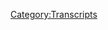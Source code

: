 {{DEFAULTSORT:
    #_TRANSCRIPT_0007:January 23-24, 2017
}}{{Transcript
    | title         = [[7: January 23-24, 2017]]
    | caption       = [https://knowledgefight.libsyn.com/knowledge-fight-jan-23-24-2017 Listen to this episode on Libsyn]
    | episodeNumber = [[7: January 23-24, 2017|7]]
    | length        = 01:35:48
}}

{{MessageBox
    | header     = Warning: Bot Generated Content
    | text       = This transcript was automatically generated by transcription software and likely contains many mistakes and misattributions. Please check the audio for definitive quotes, attribution, and context.
    | image      = N3yvass4myg91.webp
    | imagewidth = 50px
    | id         = warning
}}

{{TranscriptBlock
    | name      = Jordan
    | timestamp = 00:00:00.000
    | text      = Hi guys, this is Jordan. Glad Dan is holding down the fort while I'm not there. Just so you know, over here in London, they do not know who Alex Jones is. And so we are all living a better life.
}}

{{TranscriptBlock
    | name      = Alex Jones
    | timestamp = 00:00:20.000
    | text      = Andy in Kansas, you're on the air. Thanks for holding.
}}

{{TranscriptBlock
    | name      = Dan
    | timestamp = 00:00:24.000
    | text      = Well, Alex, I'm a first time caller. I'm a huge fan. I love your work. Hey, everybody, welcome back to knowledge fight. I have them. As you heard they're up top Jordan, my partner in crime here is in London. He's on a work occasion, as Alex Jones would call it so sitting in in his stead. It's a very funny man. Very smart, man. I think I called you an informed cat over Uber. For text messages earlier today. Tyler Snodgrass.
}}

{{TranscriptBlock
    | name      = Tyler Snodgrass
    | timestamp = 00:00:53.000
    | text      = Hello. Thank you for having me.
}}

{{TranscriptBlock
    | name      = Dan
    | timestamp = 00:00:54.000
    | text      = Comedian extraordinaire, storyteller. fun guy. I want to I want to welcome you into occupied Illinois, the studio here behind enemy lines. So we talked about this a tiny bit before we started you, much like Jordan know almost nothing about Alex Jones shoe.
}}

{{TranscriptBlock
    | name      = Unknown Speaker
    | timestamp = 00:01:14.000
    | text      = I'm aware of his existence. And that there is now a podcast about run by one of my friends. That's what I know.
}}

{{TranscriptBlock
    | name      = Dan
    | timestamp = 00:01:21.000
    | text      = There might be more than one podcast about him, but only one by one of your friends. That's true. Do you know that he's kind of a wacky? dickhole right.
}}

{{TranscriptBlock
    | name      = Tyler Snodgrass
    | timestamp = 00:01:28.000
    | text      = He's a wacky dickhole Yeah, I'd say to put it lightly. That's what I understand though. I'm coming from you know what other people in Chicago have said so he's he's a real he's a real wackadoo a loony? Kazumi.
}}

{{TranscriptBlock
    | name      = Dan
    | timestamp = 00:01:40.000
    | text      = He definitely is. Over the course of the last two weeks or so we've been doing this show. We've experienced him do a lot of special reports we've, we've explored when he did stand up, he did stand up one time. Okay, we did that. For one episode. We covered his y2k episode, the inauguration just happened. And now finally, he's back in studio and everything is back to perfectly normal, crazy, awesome shit.
}}

{{TranscriptBlock
    | name      = Unknown Speaker
    | timestamp = 00:02:11.000
    | text      = I'm sure he has a lot to talk about. Because even the normal news is now reporting some insane shit through I bet his reaction to that is just to the moon, he's got
}}

{{TranscriptBlock
    | name      = Dan
    | timestamp = 00:02:21.000
    | text      = to go one step further than everybody else. So once of course, once the baseline becomes nuts, he's got to go super nuts. It's kind of delightful. But today's episode, what we're going to be covering we generally do is one day in the life of Alex, but because you know, days kind of bleed into each other at this point. This is January 23. And 24th. These clips will come from those two episodes. Right? You know, this is after the inauguration. This is after the Women's March, right? We at this point have not heard what Alex thinks about the Women's March.
}}

{{TranscriptBlock
    | name      = Unknown Speaker
    | timestamp = 00:02:55.000
    | text      = Oh, God. Do you have any predictions? Madam says, Well, I just don't know what to expect. But I guarantee I won't like
}}

{{TranscriptBlock
    | name      = Dan
    | timestamp = 00:03:06.000
    | text      = actually, you know what
}}

{{TranscriptBlock
    | name      = Unknown Speaker
    | timestamp = 00:03:07.000
    | text      = this is I don't want to guarantee anything I want to come in with an open mind.
}}

{{TranscriptBlock
    | name      = Dan
    | timestamp = 00:03:10.000
    | text      = I appreciate that. That's more than Alex gives the globalist that's for damn sure. What's a globalist? We'll explore that throughout the course of this entire show. arch enemies. It's this. It's this idea that there's a bunch of really rich people behind the scenes who are trying to turn the world into a one world government. It's New World Order shit, Illuminati shit. It's all bundled up within that, but it has to do with turning the the, you know, using un to make a world government and then everybody is slaves to them across the entire prison planet. That's Alex Jones's sort of philosophy.
}}

{{TranscriptBlock
    | name      = Unknown Speaker
    | timestamp = 00:03:47.000
    | text      = Wow, he should go into YA lit right. Sure. It's hot, because man that would sell I could be the new Hunger Games if he did you know? Right. It kind of pretty.
}}

{{TranscriptBlock
    | name      = Dan
    | timestamp = 00:03:57.000
    | text      = He can't though. Yeah. As you'll see by his use of diction. He could not sit down and write a coherent sentence. Okay. But yeah, Alex has some thoughts about what he experienced through the Women's March. Experience. That's what's most important.
}}

{{TranscriptBlock
    | name      = Tyler Snodgrass
    | timestamp = 00:04:11.000
    | text      = I'm sure he did a lot of experiencing.
}}

{{TranscriptBlock
    | name      = Dan
    | timestamp = 00:04:14.000
    | text      = He went in with an open heart open mind. Much like you with this buck. Yep. Yep. So here is his first thoughts on it.
}}

{{TranscriptBlock
    | name      = Alex Jones
    | timestamp = 00:04:21.000
    | text      = Ladies and gentlemen, I want to roll through the nose here, obviously. And
}}

{{TranscriptBlock
    | name      = Dan
    | timestamp = 00:04:30.000
    | text      = also, he has bizarre interviews.
}}

{{TranscriptBlock
    | name      = Unknown Speaker
    | timestamp = 00:04:32.000
    | text      = Yeah, that was a bold choice of his when he's coming
}}

{{TranscriptBlock
    | name      = Dan
    | timestamp = 00:04:35.000
    | text      = in and out of commercials. It's insanity. So that's, that's what you hear there with the James Bond style.
}}

{{TranscriptBlock
    | name      = Alex Jones
    | timestamp = 00:04:42.000
    | text      = Break down the big picture because we've got a truly demoralized, brainwashed, servile group of state worshipers who just live such bizarre masticated weak lives that they see those of us that aren't domesticated, and those of us that are alive as the enemies, they want to get rid of us. There could be one of us left on the earth that zombies hadn't pulled down and basically turned into one of them, that they would allow us to survive. They wouldn't let one of us be left. I mean, it's totally spiritual. And I've always known this, but when I saw it in DC, I was hurt. I didn't think, wow, our opposition looks like hell. I was looking all over the place, and I couldn't find any of them that didn't look like they were half dead, young, old, you name it now. During the Trump event, right before the inauguration, I did see some attractive women and people but they're always really weird, wimpy guys. were giggling and laughing and I'd say come on over to the camera. Just tell me what you think that you don't know. And just start laughing and we're like mentally ill.
}}

{{TranscriptBlock
    | name      = Dan
    | timestamp = 00:05:55.000
    | text      = So now we know exactly what's going on here. Right? He's misinterpreting that. People don't want to talk to him. Right? What's going on? Is these dudes at the bar? Like, I'm not gonna go fucking talk to Infowars they're gonna twist whatever I say. Yeah, there's no fucking way I'm talking about asshole.
}}

{{TranscriptBlock
    | name      = Unknown Speaker
    | timestamp = 00:06:10.000
    | text      = right people. They're giggling in the vicinity of him. They're probably like, oh, we know what this guy's up to? Yeah. Can you believe he's here? Can you believe he left his apartment?
}}

{{TranscriptBlock
    | name      = Dan
    | timestamp = 00:06:19.000
    | text      = It's like, what do you see the campus preachers in college? Right? Yeah,
}}

{{TranscriptBlock
    | name      = Unknown Speaker
    | timestamp = 00:06:23.000
    | text      = the college proselytizers. That's Pastor Bob. Those are we have brother Jed. Brother jet. That's better. It is
}}

{{TranscriptBlock
    | name      = Dan
    | timestamp = 00:06:30.000
    | text      = he was he was a he's a crazy dude. Yeah, you'll just be like, it's not like you're attacking them. It's just no good is gonna come of getting involved here. Right. And that's what he experienced. But he experienced something else. That is also a huge lie.
}}

{{TranscriptBlock
    | name      = Alex Jones
    | timestamp = 00:06:46.000
    | text      = And I can tell the women and I'm not saying this to brag, were attracted to me. But they'd be looking at what they're attracted me but then just looking like I was evil and then shake their head and just it was really, really bizarre. I mean, to see and then to see the Trump supporters. I mean, the black Trump supporters were like the best dressed most articulate people that elder black are saying articulate No, I'm saying more articulate than me. Racism when I say some black guy was really great speaker, because he's a really great speaker. All right, what His voice sounded the way he looked, what he said was better than what I said. I want to patent a black guy on the head. I was saying what I said to everything they've got geared where we can ever come together there. They're even teaching in some white person tells a black person, they think they're really cool. That's because they're racist.
}}

{{TranscriptBlock
    | name      = Dan
    | timestamp = 00:07:37.000
    | text      = So, one thing a trend that we're gonna see in today's clips, as Alex is really worked up about race. For some reason,
}}

{{TranscriptBlock
    | name      = Unknown Speaker
    | timestamp = 00:07:45.000
    | text      = you don't say, I knew that before I knew about this podcast.
}}

{{TranscriptBlock
    | name      = Dan
    | timestamp = 00:07:49.000
    | text      = So what are your some of your takeaways from from our first clip here?
}}

{{TranscriptBlock
    | name      = Unknown Speaker
    | timestamp = 00:07:54.000
    | text      = So? Well, it's been wonderful. Yeah, he's so he's so attractive that maybe women are intimidated or they don't want to. They don't want to abandon their their wimpy Trump supporting boyfriend's like, this is the this is the Democrats. But he said they were at the inauguration. Yeah, but
}}

{{TranscriptBlock
    | name      = Dan
    | timestamp = 00:08:16.000
    | text      = there's like protesters and stuff like that. Oh, okay. He's talking about wimpy dudes. He's not talking about Trump people. Gotcha. That's way outside his narrative.
}}

{{TranscriptBlock
    | name      = Unknown Speaker
    | timestamp = 00:08:24.000
    | text      = I thought this was he was just You just identifying people in general.
}}

{{TranscriptBlock
    | name      = Dan
    | timestamp = 00:08:28.000
    | text      = That's another that you're gonna have to get used to is him not making linear sense?
}}

{{TranscriptBlock
    | name      = Unknown Speaker
    | timestamp = 00:08:33.000
    | text      = At all, I'm adapting.
}}

{{TranscriptBlock
    | name      = Dan
    | timestamp = 00:08:36.000
    | text      = So these dudes are close to us. And they're cackling at him. And women are scared of Alex, but you're scared of how sexy he is. It's like leader of the pack. Right? It's like some weird 50s movie bad boy. Yeah. I want to fuck him. But who is too dangerous?
}}

{{TranscriptBlock
    | name      = Unknown Speaker
    | timestamp = 00:08:52.000
    | text      = Yeah. It's also interesting that there were only attractive women at the inauguration protest or otherwise shirts or whatever. But there were none at the marches.
}}

{{TranscriptBlock
    | name      = Dan
    | timestamp = 00:09:01.000
    | text      = Oh, no, they're all fat, ugly.
}}

{{TranscriptBlock
    | name      = Unknown Speaker
    | timestamp = 00:09:05.000
    | text      = And they look and they look half dead.
}}

{{TranscriptBlock
    | name      = Dan
    | timestamp = 00:09:08.000
    | text      = I don't know. I saw a lot of pictures of the marches. I wasn't able to make it out to the one in Chicago over the weekend. But I saw tons of pictures of a really vibrant happy people.
}}

{{TranscriptBlock
    | name      = Unknown Speaker
    | timestamp = 00:09:18.000
    | text      = Yes, very energetic. People. They looked like they gotten sun. Some of them.
}}

{{TranscriptBlock
    | name      = Dan
    | timestamp = 00:09:23.000
    | text      = They all looked like George Soros actually was paying them. They were that happy? Yeah, it was crazy. Did tend to take away from that, that like people are have that. And then that racial part at the end is gorgeous
}}

{{TranscriptBlock
    | name      = Unknown Speaker
    | timestamp = 00:09:38.000
    | text      = little bit of compensation. would say just a little bit like he catches himself. Yeah, you know, and then he's like, I better just swing for the fences on this one.
}}

{{TranscriptBlock
    | name      = Dan
    | timestamp = 00:09:49.000
    | text      = I better doubled. It's that it's kind of a rhetorical strategy and a lot of people do it. In standup is like if you kind of accidentally say something funny. up, you better go harder at it, or else the audience is gonna think you're an asshole. Right? They're gonna sense weakness. And I think Alex does
}}

{{TranscriptBlock
    | name      = Unknown Speaker
    | timestamp = 00:10:07.000
    | text      = that too. He did another stand up thing he became self deprecating in the process room as if to get Did you notice that argument more credit? Because he said he was more articulate than I am.
}}

{{TranscriptBlock
    | name      = Dan
    | timestamp = 00:10:17.000
    | text      = Oh, yeah, yeah. Better dressed than me. Why would I say that about him? Yeah, in the negative about me if I didn't mean it, right. Yeah. But then the opposite of that is when he's like, I'm not saying this thing about women wanted to fuck me to brag. So here's what you should know. Okay. On the last episode, when we were covering his response to the inauguration, he posted one clip where he interviewed an incredibly well dressed black guy. And I'm sure that's who he's talking about. And there are one guy and the reason I think that is because of how he starts this next clip. He references the other person who he talked to in that clip. Okay, so I'm certain he really only talked to those two people.
}}

{{TranscriptBlock
    | name      = Alex Jones
    | timestamp = 00:10:58.000
    | text      = The Indians that we spoke to oh boy, were the most eloquent smart, fiery focus people I've ever seen. The black Trump supporters just had power in their eyes. The Hillary supporters look completely freaked out. And like, they were lost puppies just totally freaked out. And going, I used to really like you. I was now your razors, and I just hate you. And that's one of the times when I'm like, I'm like, oh, but no, but you're good. Oh, but you're, I mean, it's like, they're like mind controlled, folks. This is crazy. And I'm just saying the black people I ran into were mainly confused. But not the white people, man, they were whacked out of their minds.
}}

{{TranscriptBlock
    | name      = Dan
    | timestamp = 00:11:43.000
    | text      = So if we could take from that is the Indian dude that he talked to in that other clip. He references the same people. It's insane. Like his references. Are these specific only people he talked to. And he's trying to generalize it as a big crowd, right of like, all the diverse Indians that were there. Yeah, I don't know.
}}

{{TranscriptBlock
    | name      = Unknown Speaker
    | timestamp = 00:12:05.000
    | text      = I really don't know about that. Wait, so so he said, at one point, he talked to Hillary supporters who looked like last puppies. Sad. Who used to be fans of his former fan that's
}}

{{TranscriptBlock
    | name      = Dan
    | timestamp = 00:12:18.000
    | text      = the point I was shaking my head. Yeah, absolutely not. It's it's the same thing with the woman wanting to fuck him thing. Yeah, it's like this didn't happen. You don't there was nobody who was like I want to like you but you're racist. Now. I used to love you. That didn't fucking happen right? salutely not so again, these deranged white people are leading dumb black people into dangerous territory. Yeah, it's this it's that same like real horrible, racist narrative. But he's playing it out. And I he thinks it's okay, because he's pointing the finger harder at White people. Right? So he doesn't realize really what he's saying.
}}

{{TranscriptBlock
    | name      = Unknown Speaker
    | timestamp = 00:12:54.000
    | text      = Yeah, I'm sorry. I'm gonna write down some language. I took a note it says whacked out does not equal confused.
}}

{{TranscriptBlock
    | name      = Dan
    | timestamp = 00:13:02.000
    | text      = Well, yeah, he's trying to imply that they're on drugs probably to that which whacked out white people
}}

{{TranscriptBlock
    | name      = Unknown Speaker
    | timestamp = 00:13:07.000
    | text      = Oh, that okay. They're they're liberal drug user and micro dosing.
}}

{{TranscriptBlock
    | name      = Dan
    | timestamp = 00:13:14.000
    | text      = The using LSD like coffee. Yeah, well, they're degenerate in whatever way you know, that can be like an umbrella where your brain just fills in the gaps. You know, whatever kind of fucked up you want them to be just imagine that.
}}

{{TranscriptBlock
    | name      = Unknown Speaker
    | timestamp = 00:13:27.000
    | text      = That's a good use of language whacked out is so vague and so subjective. As also injuries so we go from black people being there's power in their eyes to the white people were confused by these white folks are whacked out.
}}

{{TranscriptBlock
    | name      = Dan
    | timestamp = 00:13:39.000
    | text      = Again. That's the Hillary people. The black Hillary people are confused white people whacked out Oh, okay. Black Trump supporters how're in their eyes, a well dressed God I have so much to learn and more articulate than Alex Jones Which to me I think is impossible. I'm here he has some more thoughts about the Trump crowd though you don't say
}}

{{TranscriptBlock
    | name      = Alex Jones
    | timestamp = 00:13:59.000
    | text      = and then I was around the Trump supporters and I was almost embarrassed I was like, these people are also good looking. I mean, I was like the 50th percentile in there I'm not bad looking. They were just super handsome super good looking the Hispanics the Asians the everybody you could feel it. I saw Chinese and Japanese people in the crowd all super nice dress.
}}

{{TranscriptBlock
    | name      = Dan
    | timestamp = 00:14:18.000
    | text      = You know when he said Chinese and Japanese he had to resist saying dirty knees I guarantee there was a part of the back of his mind was like Don't say look at these don't say look at these.
}}

{{TranscriptBlock
    | name      = Alex Jones
    | timestamp = 00:14:31.000
    | text      = Super, like crying when Trump was up there. They could they could feel it. The term they have in Japanese for the spirit. Or you know somebody's Mojo, but they can really pick it up. They're just like, whoa. Chi Minh is beyond that. It's called a it's another term the Japanese believe you get around someone who's powerful. You can by being around them. You actually picked up there. I forget what it's called. But you could really feel it and and and it was amazing. It was that crowd of people and Trump's up there he's feeling and he's receiving it as like a big Dynamo generator to give us the confidence to break the spirit of evil and weakness that is broken this country's back and we can see our back being healed in the in the shin you in the bone coming back together. And the enemy is just No, I poisoned your water. I pledged your food. I poison your culture. It's all declassified. We put poison art out there and we've tried to destroy your families. And now this
}}

{{TranscriptBlock
    | name      = Unknown Speaker
    | timestamp = 00:15:31.000
    | text      = wow, we did
}}

{{TranscriptBlock
    | name      = Dan
    | timestamp = 00:15:32.000
    | text      = all that now. The idea that there's some sort of like global cabal first of all, is an incredibly anti semitic idea. It has its roots in the the the very false document the protocols of the learned Elders of Zion, the debunked book, that's basically where all of the ideas about like a huge global cabal comes from. And so you know, like, that's, that's one thing. But then if you do believe they exist, and for centuries, they've been poisoning the water, and doing all these these crazy things to us, like, Trump becoming president ain't shit to them. Yeah. If there's this big evil organization, they don't give a shit. Yeah. So what do you what do you feel about this? What do you feel? What are you feeling right now?
}}

{{TranscriptBlock
    | name      = Unknown Speaker
    | timestamp = 00:16:18.000
    | text      = So many things. Um, I appreciate I suppose his attempt at being woke. And one that He's really He's going above and beyond. It's like, he's, he's deliberately mentioning the there was a diversity in the audience as three. Yeah, name three things. Though, I thought for a second. You know, there's me being as sumptuous or presumptuous, I guess that he was just going to stop at Chinese, like all Asian people. Is what I assumed he thought, but so he named names these races, it's almost like he knows his listeners are gonna need an argument on Facebook in the future. Dude,
}}

{{TranscriptBlock
    | name      = Dan
    | timestamp = 00:16:59.000
    | text      = that is exactly what my thesis has been coming to about the existence of Infowars. Yeah, it's not so much news. It's not so much entertainment. It's to teach you how to argue poorly for indefensible positions. Yes,
}}

{{TranscriptBlock
    | name      = Unknown Speaker
    | timestamp = 00:17:12.000
    | text      = that's already kind of where I've been smelliness smelling is going
}}

{{TranscriptBlock
    | name      = Dan
    | timestamp = 00:17:18.000
    | text      = a big part of that is because it's or at least what tipped it should tip you off to this is how fucking repetitive it is. We aren't going to hear every single time he says these things. Yeah, but almost everything except for the crazy yelling stuff. He repeats like 10 times in a show. How long are the shows they are four hours with commercials every day. That's a lot of time to fill so much time. Wow. Thankfully, most of the time is spent selling weird supplements. He sells like colloidal silver and iodine and Super Male Vitality pills.
}}

{{TranscriptBlock
    | name      = Unknown Speaker
    | timestamp = 00:17:51.000
    | text      = Iodine like this stuff that call to give to people to poison them. Like,
}}

{{TranscriptBlock
    | name      = Dan
    | timestamp = 00:17:55.000
    | text      = I don't know, I don't know about these cults. But yeah. It's iodine
}}

{{TranscriptBlock
    | name      = Unknown Speaker
    | timestamp = 00:17:59.000
    | text      = to be getting getting poisoned, poisoned the food and the water. And
}}

{{TranscriptBlock
    | name      = Dan
    | timestamp = 00:18:02.000
    | text      = yeah, that's another thing. I think it's hilarious. It's like, oh, yeah, the Illuminati wants to poison you here. Take these pills. The FDA hasn't looked at. All right. So actually, I was thinking about this. And I was like, why? You know, why would these elites be afraid of Trump? And I realized now actually, I have an answer. And it's in this next clip.
}}

{{TranscriptBlock
    | name      = Alex Jones
    | timestamp = 00:18:24.000
    | text      = You know, Trump got the big briefing and the nuke codes before he walked out because they said the president of the United States, he's the president, then he takes the oath. There's that transformational Twilight or gone moment, that that
}}

{{TranscriptBlock
    | name      = Unknown Speaker
    | timestamp = 00:18:36.000
    | text      = one of the other,
}}

{{TranscriptBlock
    | name      = Alex Jones
    | timestamp = 00:18:39.000
    | text      = Twilight, or dawn between the old administration, the new and Trump walks out, Trump goes in like this for the briefing comes out and is like, the people like whoa, he looks shaken. Yeah, sir. There's a long term eugenics program. You've already been briefed on that, I'm sure but some of the generals but they've only got part of it. There's a species wide program going on and and he's going to get all the briefings now. And then Donald Trump is going to know what I've reverse engineered, and more. You can look at his face when he talks about we're going to unlock the secrets of the universe. We're going to unlock the secrets to disease and illness and we're going to eradicate it. And you can see, he looks like he's about to break down. He's a guy right at that moment, because now he knows
}}

{{TranscriptBlock
    | name      = Dan
    | timestamp = 00:19:31.000
    | text      = that's one theory. Another theory is he looks like he's about to break down because he's fucking out of shape as hell and 70 plus years old.
}}

{{TranscriptBlock
    | name      = Unknown Speaker
    | timestamp = 00:19:40.000
    | text      = Yeah, he's the oldest like third fattest. Taft, and like Grover Cleveland was also hideously eyeshade
}}

{{TranscriptBlock
    | name      = Dan
    | timestamp = 00:19:50.000
    | text      = those dudes were rotund. So there's a global eugenics program that's been going on now Trump knows about it. Okay, and Alex has reversed Just engineered all this stuff from sources.
}}

{{TranscriptBlock
    | name      = Unknown Speaker
    | timestamp = 00:20:03.000
    | text      = So you can see he can see the horror and Trump's eyes because Trump is now getting the truth. Yes,
}}

{{TranscriptBlock
    | name      = Dan
    | timestamp = 00:20:09.000
    | text      = it's a Lovecraftian moment, in many ways, is that moment when you see Cthulhu and you realize that reality up till now has all been a big joke. existence, it hasn't mattered now it does. Now you can fight. It's nonsense. It's it's great. But yes. Do you believe there is a global eugenics program going on? Run by the US government in concert with the Illuminati?
}}

{{TranscriptBlock
    | name      = Unknown Speaker
    | timestamp = 00:20:35.000
    | text      = You know, I'm gonna be honest. I haven't given it much thought until this very second. But based on what Alex just said, I'm going to say yeah,
}}

{{TranscriptBlock
    | name      = Dan
    | timestamp = 00:20:42.000
    | text      = you're getting turned on to some important things here,
}}

{{TranscriptBlock
    | name      = Unknown Speaker
    | timestamp = 00:20:44.000
    | text      = man. I'm getting some info man. There's a war going on. But I'm getting the info
}}

{{TranscriptBlock
    | name      = Dan
    | timestamp = 00:20:48.000
    | text      = war going on for your brain. This next clip that we play is offensive. But it's also delightful because one of Alex Jones is like sort of stock moves is to fake crying. He fakes crying a lot. And he does that in this clip. And it is great.
}}

{{TranscriptBlock
    | name      = Alex Jones
    | timestamp = 00:21:10.000
    | text      = God Almighty man. It was horrible. Horrifying. My soul cried out for them and I
}}

{{TranscriptBlock
    | name      = Dan
    | timestamp = 00:21:17.000
    | text      = he's talking about the
}}

{{TranscriptBlock
    | name      = Unknown Speaker
    | timestamp = 00:21:19.000
    | text      = protesters again. Okay, so he's feeling bad for the protesters? Yes. Yeah. This isn't an ironic making fun of them.
}}

{{TranscriptBlock
    | name      = Dan
    | timestamp = 00:21:26.000
    | text      = No, no, no, no. Okay. If you watch the video, he's doing like hands over his face. And like, yeah, really trying to ham up the fake crying. It's like he's never taken a drama class, but still is trying.
}}

{{TranscriptBlock
    | name      = Unknown Speaker
    | timestamp = 00:21:37.000
    | text      = I'm sure he's not taking a drama class.
}}

{{TranscriptBlock
    | name      = Dan
    | timestamp = 00:21:39.000
    | text      = I think you might want to it's Hammy. At best,
}}

{{TranscriptBlock
    | name      = Unknown Speaker
    | timestamp = 00:21:43.000
    | text      = at least level A at Second City. Yeah,
}}

{{TranscriptBlock
    | name      = Alex Jones
    | timestamp = 00:21:46.000
    | text      = I caught myself, you know, saying not even aggressive things. Just just just just just loud things back to them about I'm here to help you look at how you're with the Geheimnis look how they're directing you. There'll be guys there little Islamic Jihad outfits, you're gonna get a jump pop right up my face? And I'd say just you know, is your brand of Islam leading this and enslaving women, you know, is it happening? And they would just like, look at me, because they knew that I was right and look embarrassed. Only the controllers looked embarrassed. Because they know what they're doing is gonna dam their soul to hell. You got to have a certain IQ to be a controller, and then you realize that you're going to be destroyed as well. And that you've been bullied from birth into this radical Islam and that you're part of something that's so anti human.
}}

{{TranscriptBlock
    | name      = Dan
    | timestamp = 00:22:38.000
    | text      = So I, I want to be clear, I didn't take that out of context. No, I believe you. And as someone who's listened to tons of Alex Jones, I would assume you'd be asking me what is he talking about? And I can't answer. I don't really know. We
}}

{{TranscriptBlock
    | name      = Unknown Speaker
    | timestamp = 00:22:54.000
    | text      = don't we don't have previous context for this group of high IQ country. Half zombie half dead eyed jihadist protesters who understand that Christian heaven and Christian God are real, but they have defied against that in their, in their great intelligence and instead of worshipping a false religion, to lead everyone else and they know that Jones knows and they are ashamed.
}}

{{TranscriptBlock
    | name      = Dan
    | timestamp = 00:23:27.000
    | text      = I'm really glad that you're here. To like, really parse that out? Because I couldn't I could not have expressed that better. That's perfect. Yes. That's exactly what I'm saying. To me. All I took away from it was, there's no way anyone jumped out at you. There's no, yeah, just like, what happened? Even that didn't happen.
}}

{{TranscriptBlock
    | name      = Unknown Speaker
    | timestamp = 00:23:47.000
    | text      = I'm sure some people say wait, is he saying he was at the Women's March? Like he showed up? I
}}

{{TranscriptBlock
    | name      = Dan
    | timestamp = 00:23:55.000
    | text      = mean, he was there for I guess, a short period of time, but he had to fly back to Austin. So like he left on Saturday morning, where his show is based? Yeah. Occupied Texas. So he calls it
}}

{{TranscriptBlock
    | name      = Unknown Speaker
    | timestamp = 00:24:07.000
    | text      = Whoa, yeah. That's a crazy. That's a Blue City. Yeah, it is too wild place for him to be
}}

{{TranscriptBlock
    | name      = Dan
    | timestamp = 00:24:13.000
    | text      = is because there's a part of me that doesn't think that he's really sincere. You know what I mean? And Austin is a really kick ass place to live. There's a lot of good stuff to do there. There's a cool vibe. Right? So if you're if you're full of shit,
}}

{{TranscriptBlock
    | name      = Unknown Speaker
    | timestamp = 00:24:28.000
    | text      = it's good place to live. Yeah, I guess so. Also, you can maybe he just there for the case, though. Could be could be great. He seems like a guy that might just like some case. Oh,
}}

{{TranscriptBlock
    | name      = Dan
    | timestamp = 00:24:38.000
    | text      = you know what? He's lost a lot of weight taking his supplements. Oh, really like you to know that when he says yeah, taking the Super Male Vitality taking the DNA force taking the
}}

{{TranscriptBlock
    | name      = Unknown Speaker
    | timestamp = 00:24:48.000
    | text      = force. Of course I do not. We'll see your DNA
}}

{{TranscriptBlock
    | name      = Dan
    | timestamp = 00:24:51.000
    | text      = as you get older starts to come apart. You understand
}}

{{TranscriptBlock
    | name      = Unknown Speaker
    | timestamp = 00:24:55.000
    | text      = what I'm saying? The double helix starts to crumble a bit. The Ptolemy
}}

{{TranscriptBlock
    | name      = Dan
    | timestamp = 00:24:59.000
    | text      = or something like that start to the way that they've explained it is you know how your shoe lace has a little cap on it? Yeah, the aglet Yeah, the aglet of your DNA starts to come off, it starts to slide off. And then much like your shoelace coming apart, your DNA starts to fall apart. So you have to take their pills in order to keep the aglet strong. Gotcha. Who knows how much longer you could live? Probably way longer than you would have before. Yeah, it's make sense. Make sense? Now. All right, we're gonna put you down for
}}

{{TranscriptBlock
    | name      = Unknown Speaker
    | timestamp = 00:25:28.000
    | text      = put me down for three bottles of the special pills that keep the wax, my DNA held together,
}}

{{TranscriptBlock
    | name      = Dan
    | timestamp = 00:25:34.000
    | text      = you save 25% If you get autoships so the pills just keep coming to you.
}}

{{TranscriptBlock
    | name      = Unknown Speaker
    | timestamp = 00:25:38.000
    | text      = Oh, this is a subscription service, the Netflix of fake pills.
}}

{{TranscriptBlock
    | name      = Dan
    | timestamp = 00:25:44.000
    | text      = They're called nootropics to be fair, nootropics Yeah, that's the code for fake pill.
}}

{{TranscriptBlock
    | name      = Unknown Speaker
    | timestamp = 00:25:48.000
    | text      = nootropics. That sounds like the name of an Aldous Huxley novel is nootropics
}}

{{TranscriptBlock
    | name      = Dan
    | timestamp = 00:25:52.000
    | text      = or like a 311 album. So on the last episode, we did a lot of research didn't do a ton of research. Okay, but we figured out a pretty good theory that Alex was drunk over inauguration weekend. There were a bunch can't blame him. There were a bunch of times that he was wasted. Like you and I, we hang out with some drunk people. Yes. You know,
}}

{{TranscriptBlock
    | name      = Unknown Speaker
    | timestamp = 00:26:19.000
    | text      = we've been some drunk people. No doubt around each other. Yeah.
}}

{{TranscriptBlock
    | name      = Dan
    | timestamp = 00:26:22.000
    | text      = Do you know how to spot a drunk person? There's there's cues that they give off. Yeah. And he was given off all these cues. Okay, there's no doubt in my mind if you go back and listen to the last episode, if you everyone listening if you haven't yet, it's at the end of the episode, we play his drunk clips, dead to rights. We also talked about how he got thrown out of the inauguration. Because I watched a video of people escorting him out of the crowd of boy now he has a little bit of a different take on it.
}}

{{TranscriptBlock
    | name      = Alex Jones
    | timestamp = 00:26:52.000
    | text      = DC police war. pussy hats. That's what it's called. In support of Soros linked protests, yeah, they don't even change the name from Pussy Riot. It's the same thing paint your women the men are against you. And the ended and the DC police who were appointed by Obama, their police chief Why did not defend women I saw being bloody so I that's another
}}

{{TranscriptBlock
    | name      = Dan
    | timestamp = 00:27:14.000
    | text      = thing. I forgot that this is how this clip starts. One of his narratives about the inauguration is that these socialists, jihadist controlled whatever the all these people were beating up old women, old women specifically Well, everyone but all women got it too. Okay. And there's a there's like a picture up on infowars.com that illustrates this. And it's a lady who has a cut on her thumb right here. She's a little tiny kind of way. Yeah, that's there. You know, like people are being bloodied. You expect like bashed in head right? It is not that. Anyway, it's a thumb scratch the thumbs, like, like my cat gives me okay.
}}

{{TranscriptBlock
    | name      = Alex Jones
    | timestamp = 00:27:52.000
    | text      = went over there and tried to do something and the police drugged me out. And I had a bunch of news articles put out showing images of me being taken out of the communist group that attacked me for my protection in Cleveland and multiple newspapers, including TV, MSNBC, one podcast, ran the image of where I'm being escorted out months ago in July last year, and then added I was drunk. And the police were escorting me out. I mean, they've gone to levels of I mean, lines one thing and bad if you lie about some fact, in a story, that's classical line. This is like whole cloth. No, no, no, I wasn't just drunk when I did this, you know, 11 o'clock in the morning or whatever. And then they combined it with some nighttime thing. I actually came down off a beanstalk there in DC. That's how I got there from Austin. There was a beanstalk from Austin, all the way over there. And I came down off a magic Beanstalk. Well, I mean, that's how I mean, I mean, I read these articles now. And they don't even make sense. It's like a crazy person wrote it.
}}

{{TranscriptBlock
    | name      = Dan
    | timestamp = 00:28:55.000
    | text      = So do you get what he did there? No. He tried to defend how silly the news that he was drunk was by comparing it to a story that no one wrote that he had traveled by beanstalk to Washington DC. That he was like, he's like, God, it's so crazy. It's you know, but the truth is, I came on a beanstalk. So I found another clip of Alex drunk in in DC over inauguration weekend. Okay, and this comes from a five minute video of Alex walking around the streets, just with a microphone. Oh, no, the last like three minutes of it as him giving limp handshakes and like, Hi, how are you doing to like supporters and fans? Just like dudes coming up and be like, Can I get a picture? And he's just like, yeah, man, it just stands there. It's it's wobbly. Yeah, it's fucked up.
}}

{{TranscriptBlock
    | name      = Unknown Speaker
    | timestamp = 00:29:47.000
    | text      = Who's doing the camera? Probably
}}

{{TranscriptBlock
    | name      = Dan
    | timestamp = 00:29:49.000
    | text      = Rob do one of the employees of infowars.com. Okay. He has a crew with him when he goes down to these places to shoot now. Gotcha. They have iPhones just shoot him but that this is some drunk rambling, I think you'll enjoy this, I
}}

{{TranscriptBlock
    | name      = Unknown Speaker
    | timestamp = 00:30:06.000
    | text      = think I will too.
}}

{{TranscriptBlock
    | name      = Alex Jones
    | timestamp = 00:30:08.000
    | text      = That's the big difference. New Atlantis will be created in a watch Space Program that says space. It'll also program puts humanity on the map forever in the galaxy. It'll launch the program. But our ancestors 1000 years from now, on hundreds and hundreds of star systems and galaxies. They'll look back and say, These are the people that had the vision that they did all. It won't be Japan won't be China will be Russia will be Latin America, America, America will be seen as a launch base for the whole program. America, not transmission. America got to America got. America got the codes. And a bunch of assholes saw the codes coming in and thought they were God. Because they'd seen a transmission from God. No. People that see a transmission aren't like having a photo of a lion or a tiger or a bear doesn't make you a lion, a tiger or a bear. You saw a photo of a lion. A gyro bear. You weren't here. You imagined. Here's the illusion.
}}

{{TranscriptBlock
    | name      = Dan
    | timestamp = 00:31:23.000
    | text      = That's a drunk dude, right?
}}

{{TranscriptBlock
    | name      = Unknown Speaker
    | timestamp = 00:31:26.000
    | text      = Oh, yeah, that's for sure. A drunk guy. In my experience with drunk guys. He's real drunk.
}}

{{TranscriptBlock
    | name      = Dan
    | timestamp = 00:31:33.000
    | text      = New Atlantis,
}}

{{TranscriptBlock
    | name      = Unknown Speaker
    | timestamp = 00:31:35.000
    | text      = the new Atlantis. That's a space program thing though.
}}

{{TranscriptBlock
    | name      = Dan
    | timestamp = 00:31:39.000
    | text      = Either that or it's like, was that? Isn't that a Francis Bacon book? There's no There's, there's a philosopher who wrote about how America like way back in the like, early days, it was, like conceived that America was the new Atlantis. Because everything was gonna be like technological and advanced and all this stuff. So it might be that's a decent reference. But like, Come on, man. The way he slurring his words the way he is.
}}

{{TranscriptBlock
    | name      = Unknown Speaker
    | timestamp = 00:32:05.000
    | text      = He kind of went Scientologists for a second and talking about our ancestors living in star systems
}}

{{TranscriptBlock
    | name      = Dan
    | timestamp = 00:32:10.000
    | text      = and stuff like that. Sure, sure. And getting transmissions from God. Yeah. Like, you're an asshole. Do you think your God got a message from God? You're not a lion. In the last episode, the drunk clip that we had of him was he was interviewing a lady on the street, and it was about free speech issues. And she's like, You have liquor on your breath. Oh, he
}}

{{TranscriptBlock
    | name      = Unknown Speaker
    | timestamp = 00:32:35.000
    | text      = says that. Yeah. That he just starts yelling
}}

{{TranscriptBlock
    | name      = Dan
    | timestamp = 00:32:37.000
    | text      = at her. He ends up calling her sweet cakes. Cakes. Yeah, it's pretty amazing. So let that put that to rest. He was drunk.
}}

{{TranscriptBlock
    | name      = Unknown Speaker
    | timestamp = 00:32:53.000
    | text      = Yeah, I think he was. The jury is decided on that one. Now, I will say that
}}

{{TranscriptBlock
    | name      = Dan
    | timestamp = 00:32:58.000
    | text      = I'm not entirely sure if he got kicked out of what or maybe he was being escorted out of somewhere for his safety. I'll give him the benefit of the doubt on that. Okay. But it really looked like he wasn't going along willingly. Yeah, from the clip I saw and it wasn't from Cleveland. He brings this up. He says, Yeah, he said Cleveland that was from the RNC convention. Apparently he got taken out of somewhere, like some area because the Communists were attacking him. Okay, during the RNC convention. Gotcha. But the clip I saw was 100% from the inauguration. And it didn't look like it was very safe. Yeah, I'll say that. So Alex is back in the studio. Like I said, he is written, He is now at this point. He's introduced his thesis that he comes back to over and over again, the idea that these protesters were weirdos, and the Trump people are great. Yep. But along the way with his his verbal jazz style, he's got to throw in some other weird shit. So here are his thoughts about gender roles. Oh, boy,
}}

{{TranscriptBlock
    | name      = Alex Jones
    | timestamp = 00:33:59.000
    | text      = at the news here. And again, the arrogance of these people. And you mentioned David Brock, it begins David Brock far left Donner's plan Trump impeachment. Brock SuperPAC. Creates Trump war room to target administration. Well, I'm announcing a DC war room, that I'm going to shut up with reporters and people I'm all in. I'm expanding in the face of this and I just believe the revenue will come in to do it. I'm going to the next level to fight these people shame what they're doing. We don't have Soros funding us. We have listeners get the great products, the old fashioned free market way, but just look at Trump on this front. There have been a lot of people on the so called left that were against wars that were wrong. And who were against TPP because it was an electric corporate world government. Well now Trump to sign orders to renegotiate NAFTA and pull out of TPP. Reuters. Wow, hip hip, hooray. But you bring this up to them. I brought up this weekend that hey, he's going to repeal it. He's doing it right now. Like shout up essayer effort. And it's just like, well just be rational. No white you You're a white male. I'm like, let's your white male husband like walks behind like a baby elephant holding your tail. I mean, that was just the shuffling man is grovel the women like that's how you're good man. As if men and women relationships act like that to begin with old men I know just lavish their wives and girlfriends, there's no the guys in charge but she knows the guy from the parking lot wants to fight or mugged somebody. She's like, get in there. And if somebody's gonna have a baby, it's mama does it. Men go out hunting and killing the women run the show back at the height. But the issue is they're ending all that.
}}

{{TranscriptBlock
    | name      = Dan
    | timestamp = 00:35:34.000
    | text      = That's right. The globalists want to end all that was able to baby mama doesn't
}}

{{TranscriptBlock
    | name      = Unknown Speaker
    | timestamp = 00:35:44.000
    | text      = you know, I gotta agree with them on this point. men or men are not having babies.
}}

{{TranscriptBlock
    | name      = Dan
    | timestamp = 00:35:49.000
    | text      = There was that one guy but though you know, that was all kind of, you know, men are
}}

{{TranscriptBlock
    | name      = Unknown Speaker
    | timestamp = 00:35:53.000
    | text      = that soars into your movie. Junior? Yeah, junior or the seahorses. So that's true. Yeah, and seahorse culture.
}}

{{TranscriptBlock
    | name      = Dan
    | timestamp = 00:36:02.000
    | text      = Well, it's huge. Seahorses are deep in the pockets of the globalists.
}}

{{TranscriptBlock
    | name      = Unknown Speaker
    | timestamp = 00:36:06.000
    | text      = In the new Atlantis their neighborhood is new Atlantis.
}}

{{TranscriptBlock
    | name      = Dan
    | timestamp = 00:36:11.000
    | text      = So one of the other things that I think is interesting about this clip, that's important to point out is you can tell who listens to Infowars by words that are being used incorrectly. So like, I like this, Betsy DeVos put out a tweet that called the inauguration historical instead of historic, right. And that is something that Alex Jones does at least five times a show. He says this is historical, which is the incorrect use of the word. Yeah, you got to its historic you. I don't remember the exact forms. It's an adjective.
}}

{{TranscriptBlock
    | name      = Unknown Speaker
    | timestamp = 00:36:45.000
    | text      = It's I believe historical is the adverb. Yeah, so
}}

{{TranscriptBlock
    | name      = Dan
    | timestamp = 00:36:49.000
    | text      = it sounds right. But yeah, it doesn't work in that context. So we know that Betsy DeVos Davos listens to Alex Jones, it's clear. You would not misuse that word like that. It's a very weird
}}

{{TranscriptBlock
    | name      = Unknown Speaker
    | timestamp = 00:37:00.000
    | text      = word to misuse. Yes, it is. And deliberately and often
}}

{{TranscriptBlock
    | name      = Dan
    | timestamp = 00:37:03.000
    | text      = Yeah. And in this case, this is another one that Alex does is groveling. Like these men are groveling their girlfriends. The pussy man.
}}

{{TranscriptBlock
    | name      = Unknown Speaker
    | timestamp = 00:37:12.000
    | text      = Yeah. And in that groveling is not something that you do to someone.
}}

{{TranscriptBlock
    | name      = Dan
    | timestamp = 00:37:18.000
    | text      = Not really. You don't have a direct object to Bravo. But Trump in his ABC News interview that he just did. He says that reporters are groveling when they're backpedaling. He's trying to say that a reporter is backpedaling as well. Then he's just groveling. He's just groveling to the establishment.
}}

{{TranscriptBlock
    | name      = Unknown Speaker
    | timestamp = 00:37:36.000
    | text      = Oh my god.
}}

{{TranscriptBlock
    | name      = Dan
    | timestamp = 00:37:37.000
    | text      = So it's kind of it's not proof positive, but it's a pretty good indication that Alex isn't lying when he says the Trump listens. So yeah, we got that to enjoy and look forward to
}}

{{TranscriptBlock
    | name      = Unknown Speaker
    | timestamp = 00:37:47.000
    | text      = that. Man, that all makes sense, because Trump's use of language is often wrong and pretty sparse. He I feel like he knows maybe 100 words,
}}

{{TranscriptBlock
    | name      = Dan
    | timestamp = 00:37:57.000
    | text      = you but they're the best words. The best words, he's gonna tell you.
}}

{{TranscriptBlock
    | name      = Unknown Speaker
    | timestamp = 00:38:01.000
    | text      = Mostly one syllable words.
}}

{{TranscriptBlock
    | name      = Dan
    | timestamp = 00:38:03.000
    | text      = Great, huge words
}}

{{TranscriptBlock
    | name      = Unknown Speaker
    | timestamp = 00:38:04.000
    | text      = huge. Tremendous and terrific are some of the longer that just you got to have more multisyllabic ones he has, you
}}

{{TranscriptBlock
    | name      = Dan
    | timestamp = 00:38:13.000
    | text      = gotta you gotta throw in the $5 word over here on there. So, here, this clip isn't another part of the statin. And I don't even want to tip my hand here. Alex makes a very weird admission in this clip that I'm not sure he even know. He knows. He said, I'm not I'm not positive.
}}

{{TranscriptBlock
    | name      = Alex Jones
    | timestamp = 00:38:36.000
    | text      = Okay. You're a weed that should die before you're born. Right? Exactly. She said.
}}

{{TranscriptBlock
    | name      = Dan
    | timestamp = 00:38:40.000
    | text      = He also says Ashley Bedford and Leanne McAdoo do two of his reporters are in this conversation that he's brought them into studio now because he has to talk about like women. And so he brings in this is a this isn't about abortion. At this point.
}}

{{TranscriptBlock
    | name      = Unknown Speaker
    | timestamp = 00:38:56.000
    | text      = He's brought in women to talk about abortion. Well, two of
}}

{{TranscriptBlock
    | name      = Dan
    | timestamp = 00:38:59.000
    | text      = his reporters are women, but they're Infowars employees first, right? Because they toe the line 100% on everything.
}}

{{TranscriptBlock
    | name      = Unknown Speaker
    | timestamp = 00:39:07.000
    | text      = This is interesting, though, because this is more than Washington does a lot when it comes to things about women. That panel. One lady Yeah, exactly.
}}

{{TranscriptBlock
    | name      = Dan
    | timestamp = 00:39:19.000
    | text      = But they don't dare speak up and have like alternative opinions right
}}

{{TranscriptBlock
    | name      = Unknown Speaker
    | timestamp = 00:39:22.000
    | text      = there. They are here to validate. Yeah, what he has already said and proposed and affirmed.
}}

{{TranscriptBlock
    | name      = Dan
    | timestamp = 00:39:27.000
    | text      = They're there to be prompt some sort of propaganda. So
}}

{{TranscriptBlock
    | name      = Unknown Speaker
    | timestamp = 00:39:31.000
    | text      = back to the Facebook thing. I heard these two women on Infowars. Yeah. We have to We can't let it
}}

{{TranscriptBlock
    | name      = Alex Jones
    | timestamp = 00:39:38.000
    | text      = go. Ms. Beg for you. And we're gonna weed. This is Leanne or anybody, right? Yeah. We definitely don't need to exterminate the black community, that's for sure.
}}

{{TranscriptBlock
    | name      = Dan
    | timestamp = 00:39:46.000
    | text      = I agree. And also
}}

{{TranscriptBlock
    | name      = Unknown Speaker
    | timestamp = 00:39:48.000
    | text      = didn't say that. We need to say that.
}}

{{TranscriptBlock
    | name      = Dan
    | timestamp = 00:39:51.000
    | text      = We don't it's implied for us but they do. Yeah. I will say of the people who are We're involved in Infowars Leann McAdoo is incredibly attractive to me. And It troubles me in a lot of ways. I'm gonna look her up real quick, please do. And then Ashley Bedford. Seems like she could be doing legitimate work elsewhere. She seems pretty talented and like a decent reporter, but is doing this. I assume for a job. I'm not entirely sure she seems to have some chops. But anyway, back to this.
}}

{{TranscriptBlock
    | name      = Alex Jones
    | timestamp = 00:40:25.000
    | text      = And that's what Planned Parenthood for me that's the litmus test if you are all foaming at the mouth about men with let's admit what was founded by basically, Margaret Sanger was basically as the captain of the kk k show, and I'm sorry, I get women and kids and things happen you're worried you've been raped or might be deformed? That's a medical procedure. You know for the safety of the woman let's just be on but we don't have to worship killing the babies. I'm not judging anybody who's had an abortion. I've been honest. I paid for my time and I Okay, I'm sad for the point is is that he doesn't have to be some national worship festival.
}}

{{TranscriptBlock
    | name      = Dan
    | timestamp = 00:40:57.000
    | text      = Yeah, you you have your your jaw is on the floor. Is that from looking at Leann McAdoo or what we just heard?
}}

{{TranscriptBlock
    | name      = Unknown Speaker
    | timestamp = 00:41:04.000
    | text      = It's the ladder. No. What?
}}

{{TranscriptBlock
    | name      = Dan
    | timestamp = 00:41:09.000
    | text      = What What are you talking about? Let me let me let me find
}}

{{TranscriptBlock
    | name      = Unknown Speaker
    | timestamp = 00:41:11.000
    | text      = her right.
}}

{{TranscriptBlock
    | name      = Dan
    | timestamp = 00:41:12.000
    | text      = Yeah. She's gorgeous woman.
}}

{{TranscriptBlock
    | name      = Unknown Speaker
    | timestamp = 00:41:16.000
    | text      = She is gorgeous. i I'll be honest, I didn't expect that. Yeah.
}}

{{TranscriptBlock
    | name      = Dan
    | timestamp = 00:41:20.000
    | text      = Very good looking lady, very attractive Leann McAdoo, but
}}

{{TranscriptBlock
    | name      = Unknown Speaker
    | timestamp = 00:41:22.000
    | text      = that is, you know,
}}

{{TranscriptBlock
    | name      = Dan
    | timestamp = 00:41:23.000
    | text      = so wait. And the name McAdoo is great. Pretty fun. So yeah, that that was a crazy admission.
}}

{{TranscriptBlock
    | name      = Unknown Speaker
    | timestamp = 00:41:31.000
    | text      = Yeah. And they didn't they seem to not bad a verbal eye at it. No,
}}

{{TranscriptBlock
    | name      = Dan
    | timestamp = 00:41:34.000
    | text      = but you in the video. You could see them sort of look at him. I mean, they don't take their eyes off him when he's talking. So there's like, I'm sure he's very sexy. Oh, totally. They're scared of him. But they want to fuck him. Right? Yeah, yeah. So in that he that's multiple abortions. He's paid for? Yeah. For oral I've paid for him. Whoa, wow. Yeah. To be someone who is crazy anti choice. Yeah. And then to like admit flippantly off paid for abortions. Yeah, you're kind of a fucking hypocrite and a dickweed.
}}

{{TranscriptBlock
    | name      = Unknown Speaker
    | timestamp = 00:42:09.000
    | text      = No, entirely. He's I'm sure it was not a I'm sure. It was not a cool He'll pay for that. I'm sure it was more like you're getting this.
}}

{{TranscriptBlock
    | name      = Dan
    | timestamp = 00:42:18.000
    | text      = I would assume based on his understanding of gender roles, you might be right.
}}

{{TranscriptBlock
    | name      = Unknown Speaker
    | timestamp = 00:42:22.000
    | text      = Yeah. Which is I feel bad even suggesting that as reality when I was probably
}}

{{TranscriptBlock
    | name      = Dan
    | timestamp = 00:42:26.000
    | text      = what Mommy's not gonna have a baby daddy decide.
}}

{{TranscriptBlock
    | name      = Unknown Speaker
    | timestamp = 00:42:32.000
    | text      = This is something that I mean, my my, my blueness will be showing on this. But this is something I've said for a long time. To my my Christian friends about Trump. You know, the single issue voters oftentimes is being anti abortion as opposed to pro life. Let's be honest. Yeah. And I was like, how many abortions Do you think Trump has paid for? And I don't want to think about that.
}}

{{TranscriptBlock
    | name      = Dan
    | timestamp = 00:42:54.000
    | text      = It's best not to Yeah, it's probably been a ton. It's probably been a ton, right? Yeah. You got to assume I mean, he even said like, I don't remember the exact quote, but it was basically that the AIDS crisis was his Vietnam was like his personal Vietnam and that real thing he said, Yeah, I'm paraphrasing a little bit, but that's that's gotta mean he was raw dog and everybody.
}}

{{TranscriptBlock
    | name      = Unknown Speaker
    | timestamp = 00:43:14.000
    | text      = You know, he doesn't not raw dog. So
}}

{{TranscriptBlock
    | name      = Dan
    | timestamp = 00:43:16.000
    | text      = before the 80s he was fucking getting it in. On wrapped. Wow. So he probably had tons of like, birth scares,
}}

{{TranscriptBlock
    | name      = Unknown Speaker
    | timestamp = 00:43:28.000
    | text      = let's say, probably tons of shit just going on.
}}

{{TranscriptBlock
    | name      = Dan
    | timestamp = 00:43:31.000
    | text      = He might have syphilis that might explain everything that's going on. Right. He's
}}

{{TranscriptBlock
    | name      = Unknown Speaker
    | timestamp = 00:43:35.000
    | text      = because he's saying some crazy stuff. Now, Syphilis is what degrade like, just mind. Right?
}}

{{TranscriptBlock
    | name      = Dan
    | timestamp = 00:43:40.000
    | text      = Well, if it's untreated, it's very easily treatable, but yeah, it makes you go crazy, if you don't Sure. But the thing is, I would have killed him by now. Actually, nevermind. It wouldn't have it wouldn't.
}}

{{TranscriptBlock
    | name      = Unknown Speaker
    | timestamp = 00:43:50.000
    | text      = He's got that money. Yeah. But
}}

{{TranscriptBlock
    | name      = Dan
    | timestamp = 00:43:51.000
    | text      = if he goes to doctors like that one doctor he had, oh, yeah,
}}

{{TranscriptBlock
    | name      = Unknown Speaker
    | timestamp = 00:43:55.000
    | text      = not who's who's just like you're the most healthy individual I've ever examined.
}}

{{TranscriptBlock
    | name      = Dan
    | timestamp = 00:43:59.000
    | text      = They're looking like Wavy Gravy and shit. Like some old hippie doctor, good. Boy. So, you know, how do we know that? that Donald Trump is a real badass? That's a question that we all got to ask ourselves. Well, one way we can tell is How do other people who are badasses interact with him? Okay. Alex has some thoughts about it. All right.
}}

{{TranscriptBlock
    | name      = Unknown Speaker
    | timestamp = 00:44:26.000
    | text      = So just wait social justice worries, because that's really going to blow your mind. Yeah. What are they gonna do here in a few months a year when their lives
}}

{{TranscriptBlock
    | name      = Alex Jones
    | timestamp = 00:44:33.000
    | text      = are better? Well, let's take Don King and I'll be honest on kings like a super alpha male that what the President for beating people to death, inflicting the whole nine yards but he ran over top of somebody, all the big white promoters all the Italian Mafia, everybody and dominated sports but loves Donald Trump and respects him. I mean, I'm saying Trump has actually run over like powerful white guys has been Don King and he loves Trump. As he knows Trump has actually done a lot of good things. I mean, even people like Don Cain really respect Trump.
}}

{{TranscriptBlock
    | name      = Dan
    | timestamp = 00:45:01.000
    | text      = At this point. Ashley and Leanne are both looking at Trump, or at Alex Jones. Like, what are you talking? At this point they have gotten confused. Like, what? Why are you? First of all, Don King? That was murder. He was trying to collect on a gambling debt and beat a guy to death.
}}

{{TranscriptBlock
    | name      = Unknown Speaker
    | timestamp = 00:45:23.000
    | text      = Oh my god.
}}

{{TranscriptBlock
    | name      = Dan
    | timestamp = 00:45:24.000
    | text      = So yeah, he went to prison for Well, I guess, you know, maybe it's manslaughter or whatever like that. But it's bad. He's a bad dude.
}}

{{TranscriptBlock
    | name      = Unknown Speaker
    | timestamp = 00:45:31.000
    | text      = You right? Yeah.
}}

{{TranscriptBlock
    | name      = Dan
    | timestamp = 00:45:32.000
    | text      = But he respects Trump.
}}

{{TranscriptBlock
    | name      = Unknown Speaker
    | timestamp = 00:45:34.000
    | text      = So great, whereas a lot of flag shirts.
}}

{{TranscriptBlock
    | name      = Dan
    | timestamp = 00:45:39.000
    | text      = I think Alex might be taking the wrong lesson from that. Do you think that's false? I
}}

{{TranscriptBlock
    | name      = Unknown Speaker
    | timestamp = 00:45:42.000
    | text      = think it's quite possible, Dan, you know, and I'm not a kind of person who would just blindly agree with you, even if you have me on your show, but I think you might be right about this.
}}

{{TranscriptBlock
    | name      = Dan
    | timestamp = 00:45:51.000
    | text      = I appreciate that. Also, Alex has some more thoughts that he wants to expand on the issue.
}}

{{TranscriptBlock
    | name      = Alex Jones
    | timestamp = 00:45:56.000
    | text      = And because there's something special about Donald Trump, not only getting to some cult worshipping Trump, but man, I'm telling you, he is just delivering it. It's crazy. And all the evil people hating. I just wonder who is Donald Trump? I mean, it's crazy, right? I don't get the media to freak out about because I know he makes like 300 phone calls a day. I just wonder how Trump has all the stamina for mail. Plug?
}}

{{TranscriptBlock
    | name      = Dan
    | timestamp = 00:46:20.000
    | text      = Yeah, yeah. To be fair, at the end, Alex is like, Nah, I didn't send him any. But yeah, of course, it's the insinuation. That's, that's good enough. That's good enough for marketing. So yeah, he's a vital man. And, you know, Don King, he's a black guy who runs over white dudes. Yeah. I like how it has to come back to race to
}}

{{TranscriptBlock
    | name      = Unknown Speaker
    | timestamp = 00:46:42.000
    | text      = it does. So is Alex Jones, one of these is he a supremacist?
}}

{{TranscriptBlock
    | name      = Dan
    | timestamp = 00:46:46.000
    | text      = I don't think so. Okay. I don't know. I it would be inappropriate for me to say that let you make that accusation? Sure. And I don't think that the evidence really necessarily bears that out. But I think he's beholden to some racist lies, that he doesn't realize that he believes like he's kind of big on the idea of white genocide, basically.
}}

{{TranscriptBlock
    | name      = Unknown Speaker
    | timestamp = 00:47:10.000
    | text      = Okay. He thinks that white people, are there groups trying to get rid of whites
}}

{{TranscriptBlock
    | name      = Dan
    | timestamp = 00:47:14.000
    | text      = somewhat. Yeah. Okay. He this does come up on the program sometimes.
}}

{{TranscriptBlock
    | name      = Unknown Speaker
    | timestamp = 00:47:19.000
    | text      = And it's interesting that he, he equates like, Well, Don Keenum is very tough because he was able to take out white guys and murder a guy, you know, tough white guys.
}}

{{TranscriptBlock
    | name      = Dan
    | timestamp = 00:47:29.000
    | text      = Yeah. Let's, let's not mix facts here. Don King is like 80 years old and incredibly insane.
}}

{{TranscriptBlock
    | name      = Unknown Speaker
    | timestamp = 00:47:39.000
    | text      = Oh, he's fully insane. He's lost it. So I'm sure you saw that clip of like Trump standing next to him. Yeah. And Don King is just like waving a flag, kind of like just not really looking at anything in particular. Yeah, I
}}

{{TranscriptBlock
    | name      = Dan
    | timestamp = 00:47:51.000
    | text      = don't want to make fun of the old for like GE and old. These old. Right? He's batty
}}

{{TranscriptBlock
    | name      = Unknown Speaker
    | timestamp = 00:47:58.000
    | text      = levels of old. Yeah. And I mean, they're granted, they're old people who like their 105. They're really with people that they report about on the news when they hit 105. Yeah, but also not dying makes you go crazy.
}}

{{TranscriptBlock
    | name      = Dan
    | timestamp = 00:48:11.000
    | text      = Unless you take DNA for us. Right. And you can get now at Infowars store.com. We're giving them a plug. I love it. Okay, so I think at this point, we're on to the next day. We are now on to the 24th. Okay, and Alex is we've just covered four hours worth of material, a lot of stuff in that we didn't cover his repetitions, there's just a lot of saying the same things over and over again. But the next day, he says some of the other same things over again, he has some more new and, and fuller, more robust lies about what happened at the inauguration. Okay.
}}

{{TranscriptBlock
    | name      = Alex Jones
    | timestamp = 00:48:47.000
    | text      = And Obama who ran the Capitol Police had a plan to not let people in and then to let the protesters beat people up.
}}

{{TranscriptBlock
    | name      = Dan
    | timestamp = 00:48:56.000
    | text      = So first of all, he's saying that Obama, who relinquished power at noon, had put someone in place who wasn't going to defend the public. And he was going to make it so people couldn't get in. And that is why that one picture looks like there's nobody there at the inauguration. Because there was millions of people waiting to get in. They're all in line on the perimeter. Yeah, yeah. Get in, but because they needed to stage that photo op. Yeah. Yeah. So that's an insane
}}

{{TranscriptBlock
    | name      = Unknown Speaker
    | timestamp = 00:49:28.000
    | text      = theory. You know what I like about Alex Jones. He gives, He gives, like Obama a lot of credit. I mean, they're things I don't think Obama did. But it's really nice of him,
}}

{{TranscriptBlock
    | name      = Dan
    | timestamp = 00:49:39.000
    | text      = but it's not Obama. Obama is a tool of the globalists. Sure. So it's the globalists, it's the George Soros is of the world who are actually doing all this stuff. Obama just gets credit because he's the figurehead. Gotcha. Okay.
}}

{{TranscriptBlock
    | name      = Alex Jones
    | timestamp = 00:49:51.000
    | text      = What do they do? I have footage, live hours of women being beaten up and attacked and then blocking us from trying to get into in three different entrances.
}}

{{TranscriptBlock
    | name      = Dan
    | timestamp = 00:50:02.000
    | text      = Here's how I know that that's not true. They post everything on infowars.com really fast. If they had hours of footage of people beating up old women at the inauguration, I would have put it up holy shit. That would have been like Rob, do get back to the hotel room right now. Put that up immediately, right? There's no fucking way they're sitting on that for a week being like, Oh, we just don't have it up. Bullshit. Fuck you. Bullshit.
}}

{{TranscriptBlock
    | name      = Alex Jones
    | timestamp = 00:50:29.000
    | text      = So I had to travel miles around Pennsylvania Avenue to find one entrance to get in. And you're only allowed to go into certain entrances with your tickets. And guess what was happening there? Again, people trying to block the entrance. Now, what did the media do with this? What did they do this? I didn't do a whole report on this. They had everything from MSNBC, ABC to CBS. runnin with stories that that day, I was thrown out. And they show video. If we actually go to this article, it shows a photo from Cleveland is saying that I basically got arrested. This is how dumb they think you are.
}}

{{TranscriptBlock
    | name      = Unknown Speaker
    | timestamp = 00:51:15.000
    | text      = Let's pause for a second. Is this true? I am. I'm assuming you looked into this. What do you mean? Did these new stations have stories specifically? That was Alex Jones was thrown out?
}}

{{TranscriptBlock
    | name      = Dan
    | timestamp = 00:51:24.000
    | text      = I want 100%. Don't give a fuck. Okay. The only things that he put up were like blogs and stuff like that. There was no like he didn't show any proof that the New York Times reported on it, which I can't imagine them carrying. No, they would not give a shit. Yeah, he has a real like, victim mentality about a lot of stuff you don't say while accusing Democrats of being like, you guys are all just, you know, you're victims of the system. You're willing victims? Yeah, like you. You know, you think that a cabal of people are stopping you from doing everything right.
}}

{{TranscriptBlock
    | name      = Unknown Speaker
    | timestamp = 00:52:00.000
    | text      = You're trying to initiate white genocide? Yeah, you might
}}

{{TranscriptBlock
    | name      = Dan
    | timestamp = 00:52:03.000
    | text      = pot calling kettle black. But no, I don't care if those news sources. Let's say they did. I don't care. Like that isn't bad reporting. I saw the video of being thrown out of something. Where did you find the video is up on YouTube? You can find it and like I said, if they're saying if they're if they didn't do any research into the circumstances, and what have you done that shoddy reporting? Sure, sure. But I know something happened. And I guarantee he was drunk.
}}

{{TranscriptBlock
    | name      = Unknown Speaker
    | timestamp = 00:52:33.000
    | text      = Let's remember what is important. was drunk.
}}

{{TranscriptBlock
    | name      = Dan
    | timestamp = 00:52:37.000
    | text      = Yeah, he was tanked. And so like him being like, I wasn't thrown out and they want to say I'm drunk. Like, come on, man. Just give it up. Just say you were drunk. It's fine, right? No one cares. We only care that you're denying it. Yeah. So here we go.
}}

{{TranscriptBlock
    | name      = Alex Jones
    | timestamp = 00:52:54.000
    | text      = Look, January 22 2017. Now that happened in July of 2016. They were escorting me for my protection when a bunch of communists attacked me saying I had no free speech, but not in the disinformation land. I got calls. I had my lawyer call me. He heard on the radio that I had been thrown out of the Trump inauguration and caused a disturbance. I can't even keep track of all this. I'm trying to get in. I'm attacked. As I'm walking towards it. There's bleeding women walking by on our Facebook Mentions live again. It's a knuckle and they're telling me I'm bleeding they attack me they won't you through the police do nothing. I might really we get there and they attack us. The police come and grab us again and say you're not allowed. We've closed his entrance. And then it turns into I'm arrested again. But wait, it gets better. I'm also drunk. They say that that drink? Nope. Nope. Wrong.
}}

{{TranscriptBlock
    | name      = Dan
    | timestamp = 00:53:56.000
    | text      = I love that. Like he's like, and then my lawyer calls me I can't even keep all this straight. Like that's, that's what happens when you build a house of lies.
}}

{{TranscriptBlock
    | name      = Unknown Speaker
    | timestamp = 00:54:03.000
    | text      = Can you imagine being his lawyer? Oh, man. Do you think that his lawyer is as crazy as he is? Or is his lawyer just like Jesus Christ? I can't believe that. This is what I do.
}}

{{TranscriptBlock
    | name      = Dan
    | timestamp = 00:54:13.000
    | text      = Think it's either the most professional person in the world. Very Unlikely, but possible, or the Trump's doctor of lawyers. Yeah, it's it's like a not funny. Better Call Saul.
}}

{{TranscriptBlock
    | name      = Unknown Speaker
    | timestamp = 00:54:28.000
    | text      = Oh, yeah. I was thinking like the oh, what's the character from The Simpsons? Was the lawyer from that. I just keep playing on heights is that his name? Sounds
}}

{{TranscriptBlock
    | name      = Dan
    | timestamp = 00:54:37.000
    | text      = right. I just keep thinking of Dewey Cheatham and Howe. That old dad joke. The law firm of Dewey Cheatham and Howe.
}}

{{TranscriptBlock
    | name      = Unknown Speaker
    | timestamp = 00:54:46.000
    | text      = Okay, I guess that's a good dad jokes. Not bad, bad had it maybe it's a boy.
}}

{{TranscriptBlock
    | name      = Dan
    | timestamp = 00:54:51.000
    | text      = So these lies go on a little bit longer. And then he ends this. This sort of segment of lying Lionel Hutz saying that's all That's right I think that's it. Yeah, this one you're gonna love what happens happens here. This is one of Alex's trademark transitions that's gonna happen I love
}}

{{TranscriptBlock
    | name      = Unknown Speaker
    | timestamp = 00:55:10.000
    | text      = I love a catchphrase a trademark This is beautiful
}}

{{TranscriptBlock
    | name      = Alex Jones
    | timestamp = 00:55:14.000
    | text      = sitting outside waiting to get my tickets and women start coming by bleeding and I'm like the first one was like I bleeding they attacked me I'm like I'm like this person is a drama queen no way they attack them a woman than another woman comes by bleeding and another another and then oh my god, they're human. They're doing it down the street so I go down there. I thought that was never going to end and they go oh yeah, you're not getting through here. It was all after you Alexander. Weird we're little guys little black man. It's called dancing around a little Satan demons and all sudden boom, boom. It's a fascist white male just like it's kk k but actual modern giant que que que because people are just people and the media legitimize racism against whites, and has now created an army of self hating mental patient, white people running around leading, disheveled, really stupid looking minorities. And I say that because it's what you see. You look like really dumb, ignorant, but they all are going to college. They're all getting free government goodies. And you see what college pays for? Trillions spent since the 1960s on the Great Society and it is created just butthurt chip on the shoulder people whose whole identity is hating prosperity. Well, you better hate it because you're not gonna get any money with those worthless degrees. So they have really psychologically screwed you over by design. This is how you sabotage America. But what was left of America, every race, color and creed came together to try to resurrect the Republic to try to defeat globalism. That's a huge unelected oppressive tyranny. And you run around as we desperately try to write the ship running over icebergs in the freezing water of tyranny. And you're screaming and yelling, trying to stop us from riding the ship. Break your conditioning morons. I mean, it's not right to say he took out the bust of Martin Luther King and you know, it's a lie or to say nobody was there. And to attack free speech, and to do it for global corporations that we're taking over, and Trump is getting rid of the TPP rid of Obamacare, all of it written to screw you over. And you even know that's true, but you don't care because you're you're in such a cult, you can't admit you were wrong. Now, I gotta put out the mid air refueling here and find this operation. I didn't know we only got 2000 of his famous print. We've already sold 500 As of this morning, not a lie because they're 9095 on parchment paper. And I think we're probably selling them for too low. And quite frankly, I need to raise money. So I'm raising these two $50 apiece tomorrow. If I don't sell out, but I need money.
}}

{{TranscriptBlock
    | name      = Dan
    | timestamp = 00:57:52.000
    | text      = You like that switch? They're like that switch. screaming about nonsense. I didn't cut that. That's that is not edited at all. single clip that is awesome. No, like racial. I don't want to call it racist because you know, that's easily attackable word but that wasn't racist shit. Yeah. To being like you are all in a brain controlled cult. And then getting into this this fun. Because you're in this cult, you can't admit when you're wrong. I think he's talking about himself, and then immediately goes into a sales pitch for like a charcoal drawing of Donald Trump. Is that what that is? No way. Oh my gosh, it's so great. How he does these really impassioned yelling, pitches. Like just these like, I'm gonna get my points out, I'm gonna scream about them. And then like, also, we got these new pills and you're given up the game, Alex, you gotta be smoother than that. You can't like there are people who don't like you. You're making it so easy,
}}

{{TranscriptBlock
    | name      = Unknown Speaker
    | timestamp = 00:58:57.000
    | text      = right? It's kind of like he if he runs out of steam, he's got this thing in his back pocket. And as well as sell just gotta sell this thing. We've got
}}

{{TranscriptBlock
    | name      = Dan
    | timestamp = 00:59:06.000
    | text      = these fucking pictures of Trump. We got to do this thing. And then the the I need money. I broke his shit. I
}}

{{TranscriptBlock
    | name      = Unknown Speaker
    | timestamp = 00:59:16.000
    | text      = barely he's got to pay his lawyer to keep track of all the lies. I would love someone I'd love people
}}

{{TranscriptBlock
    | name      = Dan
    | timestamp = 00:59:21.000
    | text      = to donate to my Patreon. If you'd like to go ahead. What's your Patreon patreon.com/freezin point, but I'm not going to throw it in everywhere. I think I accidentally just did.
}}

{{TranscriptBlock
    | name      = Unknown Speaker
    | timestamp = 00:59:32.000
    | text      = What's it what I just did. I'm not trying to plug you slyly. What is the Patreon for just giving me money?
}}

{{TranscriptBlock
    | name      = Dan
    | timestamp = 00:59:40.000
    | text      = yourself and your rent? Well, no, it's for you know, like podcast related expenses. We put out a ton of podcasts and stuff like that. So like, sure everybody wants to support it. They can I don't give a shit. Yeah, I'm not gonna sell you any pills. I don't have any pictures of Trump.
}}

{{TranscriptBlock
    | name      = Unknown Speaker
    | timestamp = 00:59:53.000
    | text      = Do you mean draw you some? Yeah, that'd be great. I can draw you some loser Trump. I draw you a lizard.
}}

{{TranscriptBlock
    | name      = Dan
    | timestamp = 00:59:57.000
    | text      = For those of you out there who don't know Tyler is Joe on all the presidents now
}}

{{TranscriptBlock
    | name      = Unknown Speaker
    | timestamp = 01:00:01.000
    | text      = is lizard. No, I actually took a break right before the election. Or sorry, right. As soon as the election happened, I quit. Quit drawing him because he got so upset. Understandable as I stopped I took a break when I was drawing all the presidential portraits as lizard people. Yeah. Up to Truman.
}}

{{TranscriptBlock
    | name      = Dan
    | timestamp = 01:00:19.000
    | text      = Okay. All right. Well, I mean, that's a good that's a good breaking point. Yeah, pre bomb post bomb world.
}}

{{TranscriptBlock
    | name      = Unknown Speaker
    | timestamp = 01:00:28.000
    | text      = I guess it was something that's made Was it during his first or second term that he I can't remember. I can't either, but
}}

{{TranscriptBlock
    | name      = Dan
    | timestamp = 01:00:33.000
    | text      = something that's made. The experience of living in the world today a little bit worse. Was that Dan Carlin's Hardcore History just came out with a new episode, and that is this. He's a historian. He just does these really long, Awesome, well researched podcasts about things in history, okay. And his newest one is about the like, sort of creation of nuclear and atomic weapons. And it's, it's, it's appropriate and dark right now. And listening to it just made me really bummed out. Okay. So if you want to get bummed out, go ahead and do that. But if you don't want to be bummed out, plug, if you don't want to be bummed out. I had another clip for you. That's pretty fun. All right. So some fun. Wow, Alex was in DC for the inauguration. He ran into somebody who he has said some really fucking horrible things about, Oh, someone who I don't even I don't even remember all the specifics. But this guy, Trump has accused his dad of being involved in killing JFK.
}}

{{TranscriptBlock
    | name      = Unknown Speaker
    | timestamp = 01:01:35.000
    | text      = Oh, so it's our it's our good pal Ted. It is.
}}

{{TranscriptBlock
    | name      = Alex Jones
    | timestamp = 01:01:39.000
    | text      = Almost got to Aaron this yesterday. But I was so busy with all the news that we didn't play it. I'm gonna play it right now and also give some commentary on him. I was leaving Saturday in DC and I came out of the condo that we rented. And I was waiting for Buckley and others to come out of their condo. And I looked into the end of the hallway where I'd just come out, and the room right next to where I was staying. I guess Ted Cruz lives there or had rented it out. It's Ted Cruz coming out of the dark hallway because the lights were off down there for some reason. They always make the joke that he's like a vampire and looks like a vampire. But he Decot star is Count Dracula in a major TV show. I don't mean that as mean i
}}

{{TranscriptBlock
    | name      = Dan
    | timestamp = 01:02:19.000
    | text      = Interesting. Interesting to say you look like an undead creep. In a bad one. Yeah. That is a couple of idea. Ted. So
}}

{{TranscriptBlock
    | name      = Alex Jones
    | timestamp = 01:02:29.000
    | text      = are Ted Cruz. I supported him early on for president. He's got a lot of great things. And I mentioned that in the short interviews true. It's just that the fact is trying to tell your votes in Colorado and other places, and claiming that you just won in a landslide when you got the delegates that just doesn't flow the same way. They Rob Sanders, but Trump stood up against it. But I'd like to see him get behind the rebirth of America. And he says he believes Trump is part of the new era. So this is exciting. Here's the interview with Ted Cruz. Look at this a secret meeting with Alex Jones and Ted Cruz. They brought us here. So what did you think about yesterday? 10? Well, I
}}

{{TranscriptBlock
    | name      = Dan
    | timestamp = 01:03:07.000
    | text      = think it's the start of a new era to what we've been giving us. It just goes on from there. I should tell you it's a it's a boring interview. Yeah. They cornered him in an elevator.
}}

{{TranscriptBlock
    | name      = Unknown Speaker
    | timestamp = 01:03:19.000
    | text      = This interview is taking an elevator. Yeah,
}}

{{TranscriptBlock
    | name      = Dan
    | timestamp = 01:03:21.000
    | text      = on an iPhone. It's insane to see how sad Ted Cruz's faces. Like he does not want to be in that elevator. Oh, yeah, I bet. It's like Alex Jones always talks about how he's not impressed by celebrities and doesn't care about insiders and stuff like that. He looked like a kid on Christmas. Like he was so excited that Ted Cruz was there. Yeah. At the end of the interview, he's even like, Hey, you should come on the program. You know, we got a billion listeners now.
}}

{{TranscriptBlock
    | name      = Unknown Speaker
    | timestamp = 01:03:50.000
    | text      = Real quick. Yeah, you're doing a pretty good Alex Jones. Thank you very much. You've done a decent amount of listening. I can see
}}

{{TranscriptBlock
    | name      = Dan
    | timestamp = 01:03:57.000
    | text      = working on and trying to practice trying to get up to like a Domian levels of impression about you is that when you invite them on the program is like we got a billion listeners. And Ted Cruz is like, Oh, that's a lot of people. It's obvious that Ted Cruz doesn't feel like a believer. Right. But then he's like, he's like it's a billion people who weigh more than Glenn Beck. Come on now. But it's great to see Ted Cruz even be like, I don't want to talk to this asshole.
}}

{{TranscriptBlock
    | name      = Unknown Speaker
    | timestamp = 01:04:21.000
    | text      = Just like it's like, I'm Ted Cruz. I'm unreasonable. i I hate so many different people. I have 100 cans of soup in my pantry at all times. My daughters hate me. They won't kiss me but man do i Boy is this guy so much worse. And I know that I'm self aware and
}}

{{TranscriptBlock
    | name      = Dan
    | timestamp = 01:04:44.000
    | text      = it's like I I I tried to shut down the government over something that people wanted. Then I swore I would never support Trump after he fucking really went after my wife real hard and my dad in a pro For me, I fucking cocked out supported Trump. And yet I know I can't be sued with Alex Jones.
}}

{{TranscriptBlock
    | name      = Unknown Speaker
    | timestamp = 01:05:10.000
    | text      = I cold called for Trump. They're pictures of me with the saddest puppet look on my face. I can't get the stink of this guy on me. But boy, this guy socks right?
}}

{{TranscriptBlock
    | name      = Dan
    | timestamp = 01:05:24.000
    | text      = This fucking iPhone elevator interviews.
}}

{{TranscriptBlock
    | name      = Unknown Speaker
    | timestamp = 01:05:27.000
    | text      = It's probably getting you can you tell what kind of iPhone by any chance because I feel like it's gotta be like an iPhone five s or like,
}}

{{TranscriptBlock
    | name      = Dan
    | timestamp = 01:05:34.000
    | text      = I think you know, I'm gonna give him the benefit of the doubt. I'm gonna say it's a six. It's a six. That's
}}

{{TranscriptBlock
    | name      = Unknown Speaker
    | timestamp = 01:05:38.000
    | text      = what I'm working with.
}}

{{TranscriptBlock
    | name      = Dan
    | timestamp = 01:05:40.000
    | text      = I think I have a five. I'm very I'm a troglodyte though.
}}

{{TranscriptBlock
    | name      = Unknown Speaker
    | timestamp = 01:05:44.000
    | text      = You are. You're rocking a five. Yeah, I hasn't held up. Okay. That's good.
}}

{{TranscriptBlock
    | name      = Dan
    | timestamp = 01:05:48.000
    | text      = I don't I don't adapt to technology very well. I'm real real behind the times. I only got to sell an iPhone like two years ago, maybe?
}}

{{TranscriptBlock
    | name      = Unknown Speaker
    | timestamp = 01:05:56.000
    | text      = Oh, yeah. Yeah. Well, this podcast setup is more advanced than any of our other podcasting friends. Thank
}}

{{TranscriptBlock
    | name      = Dan
    | timestamp = 01:06:02.000
    | text      = you. I take that a little bit more seriously. Gotcha. It's a tiny bit, ya know, it's something that Alex takes seriously. Tell me sex. Here is where we get to what I would describe as the fun part of the show.
}}

{{TranscriptBlock
    | name      = Unknown Speaker
    | timestamp = 01:06:17.000
    | text      = Oh, I can't wait. You know, it's been fun so far. But if we're just now to the fun part, the next
}}

{{TranscriptBlock
    | name      = Dan
    | timestamp = 01:06:21.000
    | text      = three clips are cuckoo bananas. So if everything else up to this point has been reasonably sane. Here's where it gets. Yep. So here's, here's what Alex's thoughts about like, Oh, I'm not even sure how to explain what this is. But enjoy. Okay.
}}

{{TranscriptBlock
    | name      = Alex Jones
    | timestamp = 01:06:45.000
    | text      = But I really think about the fact that I always thought people were good like I was, it doesn't mean I'm perfect. I'm a very worldly person when it comes to eating and drinking. And, you know, let's just say I'm certainly not gay. But the point is nothing against gay people. You know what I mean? The point is, is that I'm not out to get anybody, ladies and gentlemen. And think, Sam, just say I like God's creation on the feminine side. But these people are crazy, ladies and gentlemen. Absolutely out of their minds.
}}

{{TranscriptBlock
    | name      = Dan
    | timestamp = 01:07:22.000
    | text      = What we're doing to try and parse that one. Do, can you
}}

{{TranscriptBlock
    | name      = Unknown Speaker
    | timestamp = 01:07:25.000
    | text      = which people are he is he talking about? Am I supposed to know that already? Well,
}}

{{TranscriptBlock
    | name      = Dan
    | timestamp = 01:07:29.000
    | text      = I mean, it's these protests are types. We're still on that. That's pretty much the central theme of most of the show. But it does really seem like he's saying that gay people are out to get you. Yep. And the gay people are crazy.
}}

{{TranscriptBlock
    | name      = Unknown Speaker
    | timestamp = 01:07:42.000
    | text      = And they might be crazy, because they don't see the beauty of the worldly of the fit of the feminine creatures. God is bestowed upon this this great Earth. That
}}

{{TranscriptBlock
    | name      = Dan
    | timestamp = 01:07:52.000
    | text      = is crazy. Yeah, I like how he has to say three times in there that he's not gay.
}}

{{TranscriptBlock
    | name      = Unknown Speaker
    | timestamp = 01:07:58.000
    | text      = I'm not gay. Nothing against gay people. Why am I not that?
}}

{{TranscriptBlock
    | name      = Dan
    | timestamp = 01:08:02.000
    | text      = I love the creations of feminine. Yeah. Oh, god. It's
}}

{{TranscriptBlock
    | name      = Unknown Speaker
    | timestamp = 01:08:07.000
    | text      = so much creepier when you have to like find a roundabout way of saying you like women. Yeah, instead of just being like, Well, I'm a heterosexual man. Yep, that's cut and dry. You can just say that. He's gotta like find like an innuendo. Like
}}

{{TranscriptBlock
    | name      = Dan
    | timestamp = 01:08:21.000
    | text      = also saying that you're not gay is not an attack on gays. You know what I mean? True. Like if I say I'm not gay.
}}

{{TranscriptBlock
    | name      = Unknown Speaker
    | timestamp = 01:08:29.000
    | text      = Oh, Dan. I don't I don't need nice
}}

{{TranscriptBlock
    | name      = Dan
    | timestamp = 01:08:33.000
    | text      = followed up with nothing wrong with gays. Yeah, I think we got we are we're done with that. Like that Seinfeld episode, like 30 years ago, right? Yeah. 20 years ago, you know, like we we took care of that idea of like, nothing wrong with that.
}}

{{TranscriptBlock
    | name      = Unknown Speaker
    | timestamp = 01:08:45.000
    | text      = Yeah. He basically said no homo, no homo.
}}

{{TranscriptBlock
    | name      = Dan
    | timestamp = 01:08:50.000
    | text      = Because sometimes when you say no homo What you mean is Homer.
}}

{{TranscriptBlock
    | name      = Unknown Speaker
    | timestamp = 01:08:54.000
    | text      = It'd be really clear. He said it twice in a row. Basically,
}}

{{TranscriptBlock
    | name      = Dan
    | timestamp = 01:08:57.000
    | text      = this clip is a little bit longer. Okay. It is. absolute insanity.
}}

{{TranscriptBlock
    | name      = Unknown Speaker
    | timestamp = 01:09:05.000
    | text      = It will go bananas.
}}

{{TranscriptBlock
    | name      = Dan
    | timestamp = 01:09:07.000
    | text      = It's so strange. The thought process makes no sense. There's a there's a fascination with a bodily function. That is bizarre. Anyway, there you go. Okay. Oh, also he does one of my favorite things. He does some praying.
}}

{{TranscriptBlock
    | name      = Alex Jones
    | timestamp = 01:09:28.000
    | text      = I mean, they knew I just can't believe we're facing this level of evil.
}}

{{TranscriptBlock
    | name      = Dan
    | timestamp = 01:09:36.000
    | text      = I want to also say just in advance this clip is a little bit longer so I apologize. But here we go. Okay.
}}

{{TranscriptBlock
    | name      = Alex Jones
    | timestamp = 01:09:46.000
    | text      = The Bible talks about evil people having a spirit wanting to be destroyed. Wanting to be lied to wanting to see righteousness fall. And that's it there people like tune into like this mental illness. Brainwave. I'm just flopping around and filming. and being idiots with all these weird creepy people with with like doggy style haircuts, you know that like, like, clown haircuts like David Brock who just puts out idiotic nonsense and then these minions take it and just repeat it. David Brock could go out on the street in front of these women and, you know, pull a cork out of his rear end and put 50 pounds of feces on the ground and tell those women that it was pumpkin pie, they'd get down on their knees and eat it.
}}

{{TranscriptBlock
    | name      = Dan
    | timestamp = 01:10:28.000
    | text      = Do you think he was trying to do a dirt Bernie Mac there?
}}

{{TranscriptBlock
    | name      = Alex Jones
    | timestamp = 01:10:34.000
    | text      = I don't mean that to be gross, man. Sometimes you got to have gross analysis because it is gross. The lies they're putting out are gross. They're disgusting. And it's weird. And I don't know how we've had little scumbags like this dictating to us for so long. I mean, thank God, there's a global overthrow of the sycophant, daemons. And I want everyone to redouble their efforts. He thinks he's going to overthrow Trump and America and the rebirth of this body. We're going to overthrow you. And you think you and your minions of all your people and has been like Madonna. Skip this break. You think you you think you can talk about doing violence to us and get away with it? You got another thing coming?
}}

{{TranscriptBlock
    | name      = Dan
    | timestamp = 01:11:20.000
    | text      = You got another
}}

{{TranscriptBlock
    | name      = Unknown Speaker
    | timestamp = 01:11:21.000
    | text      = thing common?
}}

{{TranscriptBlock
    | name      = Alex Jones
    | timestamp = 01:11:22.000
    | text      = I just know how the ether works. Their spiritual spiderweb shreds, universal for tripwires. Aye aye, I think you hit some big wires.
}}

{{TranscriptBlock
    | name      = Dan
    | timestamp = 01:11:34.000
    | text      = So also we're starting to realize that Alex Jones is a religious zealot. But in a really weird way. So on the last episode, we found out that he believes that everything is energy, which is not totally in line with Christian teachings.
}}

{{TranscriptBlock
    | name      = Unknown Speaker
    | timestamp = 01:11:48.000
    | text      = No. I once dated a girl who believed that everything was energy Jet A lot of crystals. No, she might now at the time crystals aren't really big yet.
}}

{{TranscriptBlock
    | name      = Dan
    | timestamp = 01:11:56.000
    | text      = Okay. Okay. Was this in Springfield or here?
}}

{{TranscriptBlock
    | name      = Unknown Speaker
    | timestamp = 01:11:59.000
    | text      = This is Springfield, this is a while back? Okay. Well, then, I
}}

{{TranscriptBlock
    | name      = Dan
    | timestamp = 01:12:02.000
    | text      = mean, it kind of goes along with Gnosticism a little bit. You know, there's sort of, there's that influence there. I don't know what brand of Christianity he's into with everything is energy. But to be
}}

{{TranscriptBlock
    | name      = Unknown Speaker
    | timestamp = 01:12:11.000
    | text      = honest, I think none. I don't think as a person, very Baptist for a very long time. I think. I think he's probably outside of the book a little bit.
}}

{{TranscriptBlock
    | name      = Dan
    | timestamp = 01:12:21.000
    | text      = He's off script. Yeah, he's off scripture.
}}

{{TranscriptBlock
    | name      = Unknown Speaker
    | timestamp = 01:12:24.000
    | text      = He's got Yeah, he's off scripture. He's got he's doing he's kind of roaming into fanfic fanfiction.
}}

{{TranscriptBlock
    | name      = Dan
    | timestamp = 01:12:29.000
    | text      = The spiritual spider webs. Theory is a little bit that's not in Deuteronomy.
}}

{{TranscriptBlock
    | name      = Unknown Speaker
    | timestamp = 01:12:35.000
    | text      = No, no, not in the New Testament. This is a whole nother testament.
}}

{{TranscriptBlock
    | name      = Dan
    | timestamp = 01:12:40.000
    | text      = The book of Jones. That's right. So this clip is not nearly done. The craziest part is yet to come.
}}

{{TranscriptBlock
    | name      = Alex Jones
    | timestamp = 01:12:48.000
    | text      = I think the left hit some big wires and some big spiritual things you haven't messed with or ever imagined are coming up. Because that's what God does. God goes Oh, you want to be evil. You want to act like your big powerful evil. Here just released that door over there. Released a kraken and the door and outcomes. What you're looking for? What you I put peace out there. I wish health and longevity to Obama and Michelle. And I wish Long live for you my friend and Madonna.
}}

{{TranscriptBlock
    | name      = Dan
    | timestamp = 01:13:22.000
    | text      = So he's smugly preening? Well, he says that because he's obviously like, I don't mean this. He's He's a complete hypocrite. But he's like, for sure. I wish peace and long life for Obama and Michelle. He's gone on long tirades about how he believes that Michelle is a man. Oh, no. He's called her the first trainee and stuff like that. Like,
}}

{{TranscriptBlock
    | name      = Unknown Speaker
    | timestamp = 01:13:43.000
    | text      = are you fucking serious?
}}

{{TranscriptBlock
    | name      = Dan
    | timestamp = 01:13:45.000
    | text      = Not kidding at all. It's it's horrible. He calls her Michael sometimes. It's incredibly offensive. Yeah, that is but yeah, I wish them the best when I'm trying to make a false point about my my honor or my integrity. So, again,
}}

{{TranscriptBlock
    | name      = Unknown Speaker
    | timestamp = 01:14:02.000
    | text      = I'm sure Alex Jones fans have got a short memory very, just just like he does.
}}

{{TranscriptBlock
    | name      = Dan
    | timestamp = 01:14:07.000
    | text      = And the crazy part still yet to come. Okay.
}}

{{TranscriptBlock
    | name      = Alex Jones
    | timestamp = 01:14:11.000
    | text      = In fact, we should pray for David Brock and Hillary and Obama and all and just pray that there's any life in them in any humanity left in them. I mean, this is surely before.
}}

{{TranscriptBlock
    | name      = Unknown Speaker
    | timestamp = 01:14:20.000
    | text      = Pardon my ignorance, Who's David Brock.
}}

{{TranscriptBlock
    | name      = Dan
    | timestamp = 01:14:22.000
    | text      = David Brock is the guy who runs Media Matters for America. They're a like left wing media watchdog.
}}

{{TranscriptBlock
    | name      = Unknown Speaker
    | timestamp = 01:14:30.000
    | text      = Oh, MMA. Yeah, mixed martial arts. Media Matters for America.
}}

{{TranscriptBlock
    | name      = Dan
    | timestamp = 01:14:35.000
    | text      = They fund a bunch of progressive causes. They're a real evil group in Alex's mind, because they take money from George Soros and the Open Society and stuff like that. That's part of the globalist network. Gotcha. So basically, David Brock is a globalist are funneling money into these he's a he's like the propaganda arm or whatever. I think David Brock has got a lot of issues but Media Matters is generally a very well read. Research cite that all they do. Not all they do but a lot of what they do is watch Fox News. Watch Glenn Beck watch Alex Jones and debunk tons of stuff that they say. And of course that pisses Alex
}}

{{TranscriptBlock
    | name      = Unknown Speaker
    | timestamp = 01:15:13.000
    | text      = off right as it as it should. Yeah. He's getting just called out on anything whatsoever.
}}

{{TranscriptBlock
    | name      = Dan
    | timestamp = 01:15:19.000
    | text      = Yeah. Also a fun little tidbit. David Brock's ex boyfriend is the guy who owns Comet Ping Pong pizza. That is the center of pizza gate. So nice little Oh, it's a little fun connection there. Spiritual spider webs. That
}}

{{TranscriptBlock
    | name      = Unknown Speaker
    | timestamp = 01:15:34.000
    | text      = is interesting. There's a lot of spider webs already in this episode.
}}

{{TranscriptBlock
    | name      = Dan
    | timestamp = 01:15:37.000
    | text      = He's got no doubt.
}}

{{TranscriptBlock
    | name      = Unknown Speaker
    | timestamp = 01:15:40.000
    | text      = So we're really in a tragic kingdom. And I'm just a girl in the world, man.
}}

{{TranscriptBlock
    | name      = Dan
    | timestamp = 01:15:47.000
    | text      = So here we go. This is where he starts praying. Okay,
}}

{{TranscriptBlock
    | name      = Alex Jones
    | timestamp = 01:15:50.000
    | text      = just Christ, father.
}}

{{TranscriptBlock
    | name      = Dan
    | timestamp = 01:15:52.000
    | text      = Also keep him keep, see if you can hear him say amen. At any point.
}}

{{TranscriptBlock
    | name      = Alex Jones
    | timestamp = 01:15:57.000
    | text      = They awaken and repent of their evil ways and realize that they're fighting good. And so they keep doubling down on evil thinking they'll defeat us, and they're destroying themselves in front of us. And so, Heavenly Father, we know they continued on this path will defeat them even easier, but I can't help but feel sorry for them. And I apologize and repent that I say nasty things sometimes. But it's just such a spectacle. And I see their sin is so nasty that i i say bad things and I repent of that Lord knows I'm bad as well. So please, please forgive me, but I just don't know what to do anymore. We should really just pray for them. I'm serious. We should pray for them. And we should pray for their slaves. We should pray for their minions. Because they're their slaves too. I mean, have you read? You read the WikiLeaks? And it's like, Is this a joke? They admit these are real. It's like worse than villains in a movie. Like I hate the public. I want to keep them in the dark and rip them off. Let's scan everybody to commit crimes. Yeah, let's be criminals. He just picture a bunch of Gremlins hopping around my hand. People ask why all over the world leftist throw crap at people because they want to collect That's what I said earlier. They collect the crap they collect their piss. And they go out bags of it because that's what they do. And because they like playing with it, like crazy people in a little tick asylum. Why don't lunatics all over the world don't care if you're in Africa or Russia or the US or, you know, it didn't matter what continent or country lunatics like to eat their crap and throw it at people. People are like that they are fricking mentally ill. And there's giant masses of mentally ill by MSM. It's declassified. The CIA and others did it to him. And I want to say the whole CIA, the people running it, and Trump wants to stop all that.
}}

{{TranscriptBlock
    | name      = Dan
    | timestamp = 01:17:37.000
    | text      = It's so fascinating to me, where he catches himself to clarify stuff, because he's screaming about how all crazy people eat their crap and want to play with it. Like the CIA, not all of CIA. So the CIA are good people. He has to clarify that but he doesn't want to walk back like no, not all crazy people eat their crap. Yeah. Oh, man, I love that
}}

{{TranscriptBlock
    | name      = Unknown Speaker
    | timestamp = 01:18:00.000
    | text      = directly following a prayer.
}}

{{TranscriptBlock
    | name      = Dan
    | timestamp = 01:18:01.000
    | text      = A note within a prayer. He never said Amen. Oh, true. All that yell. He
}}

{{TranscriptBlock
    | name      = Unknown Speaker
    | timestamp = 01:18:07.000
    | text      = didn't say that prayer.
}}

{{TranscriptBlock
    | name      = Dan
    | timestamp = 01:18:10.000
    | text      = He's still screaming at God. Also. Also, I like that he's trying to mansplain to God, about how evil other people are. Yeah. Like God doesn't need that. He knows. Yeah, God knows God's hip.
}}

{{TranscriptBlock
    | name      = Unknown Speaker
    | timestamp = 01:18:22.000
    | text      = He knows evil pretty well. Anything that's not God is evil, really.
}}

{{TranscriptBlock
    | name      = Dan
    | timestamp = 01:18:28.000
    | text      = So I don't know, man, I think he would think I'm evil. I don't have any fascination with my crap. Although, I will say there are two points in the next clip. You'll probably hear it too. But when he said like, they're they like to keep their crap and keep their piss. Like, you could hear in the clip a blurt laugh from me, because as I was isolating the clips, I just lost it.
}}

{{TranscriptBlock
    | name      = Unknown Speaker
    | timestamp = 01:18:55.000
    | text      = When you didn't expect this to be happening.
}}

{{TranscriptBlock
    | name      = Dan
    | timestamp = 01:18:57.000
    | text      = Yeah, I knew it was covering it. I still I still laughed at the end of this next clip. I laughed so hard hearing it for like the third time is so stupid. It's incredibly offensive. On a recent show, Alex said that he's really good at doing impressions. And that his kid loves it when he does a cookie monster impression which is child. He's got multiple kids. I think he has three kids. Does he have a wife or a few does? He has a wife? He has a Yep, he has a wife. Wild Yeah, there was talk that he was having an affair with Leann McAdoo years ago but I don't know if this is substantiated at all. Good just be gossip rag talk.
}}

{{TranscriptBlock
    | name      = Unknown Speaker
    | timestamp = 01:19:40.000
    | text      = He seems like rumor he might start it based on based on Leanne Stone Cold Fox if I can say so in the most woke way.
}}

{{TranscriptBlock
    | name      = Dan
    | timestamp = 01:19:50.000
    | text      = Ma'am, with all due respect, man without you. You're very attractive lady. So this clip is we're coming to the end of our clips here but this one is is insane. It is a nice impression on the part we're revisiting that Alex's ability to do impressions. And you know, he's talking about, like a film he saw, which is, you know, I always like to hear about the artists.
}}

{{TranscriptBlock
    | name      = Alex Jones
    | timestamp = 01:20:15.000
    | text      = Don't hate that weird, crazy person flopping around the street that is a victim of what has happened to our people.
}}

{{TranscriptBlock
    | name      = Dan
    | timestamp = 01:20:21.000
    | text      = I should clarify. This is after he had shown a clip of what he described as the mentally ill protesters at the inauguration. Okay. And he just showed one lady out in the middle of the street with tin cans, like tied to her waist, like trying slamming something against the street. It was not a protester. It was a crazy person.
}}

{{TranscriptBlock
    | name      = Unknown Speaker
    | timestamp = 01:20:44.000
    | text      = It was a person who believed that they were a car holding people who just got married.
}}

{{TranscriptBlock
    | name      = Dan
    | timestamp = 01:20:47.000
    | text      = Yeah, exactly. It was that it was that level things like oh, no, if you saw this, you'd not think this is street art. You would not think this is a protest. This is a crazy person. And he's like, Yeah, they just get out there and they do this crazy stuff. And then people gather around them. There's no one around them.
}}

{{TranscriptBlock
    | name      = Unknown Speaker
    | timestamp = 01:21:03.000
    | text      = That this isolated crazy person is Yep, fully, just relatively adjacent to a protest.
}}

{{TranscriptBlock
    | name      = Dan
    | timestamp = 01:21:09.000
    | text      = It was in DC, I suppose. So that means it was part of it. Sure. With Old City, the only people within I would say at least 150 feet of this lady are the people taping it? Who worked for Infowars so like his whole argument of like, this is a protester they do crazy things they gather a crowd you're you have evidence you're showing right now that that's not the case. So anyway, he starts this clip out by saying he feels bad for this crazy person. Not because she's crazy, but because she's indoctrinated by the globalist globalist okay.
}}

{{TranscriptBlock
    | name      = Alex Jones
    | timestamp = 01:21:45.000
    | text      = It's like that HBO special. I saw like, eight nine years ago, I forget the name of it. And this guy's put cigarettes out on her beaten her making her have sex with 20 Guys a day and he's been hit but robber by car and the pimps and they're going you better get up Hurry on the streets. Maybe I'm sorry, baby. I'm gonna get back on the street. I'm gonna do it for you. He said you better get back on the street in her mother's there. Nice church lady. Nice black First Lady. And she's like, What have you done to my baby? Get out of here, Mama. He's good, man. I mean, it's like these people are pimped and broken and they got weird Islamist is laughing at me with women putting hijabs on going. You're evil you hurt women. You're a white male. We hate America. This is where he's you got the freedom you've done SS. God Almighty. I mean, whoa, whoa.
}}

{{TranscriptBlock
    | name      = Dan
    | timestamp = 01:22:37.000
    | text      = That's where I lost it when I was recording. Whoa,
}}

{{TranscriptBlock
    | name      = Unknown Speaker
    | timestamp = 01:22:40.000
    | text      = whoa, it's like you slowing themselves down.
}}

{{TranscriptBlock
    | name      = Dan
    | timestamp = 01:22:45.000
    | text      = It's legitimately like he just heard himself for the first time Oh, God, he is so crazy. It's the best. Oh, man. Yeah. So you don't think that was a very good impression?
}}

{{TranscriptBlock
    | name      = Unknown Speaker
    | timestamp = 01:23:06.000
    | text      = on us, I don't think it was a good impression. I'll say this. I could tell what he was going for though. Miami, which I don't think gives him any credit.
}}

{{TranscriptBlock
    | name      = Dan
    | timestamp = 01:23:16.000
    | text      = What was he going for? Like racist black voice? Yeah. I don't think I did he do the man's voice really offensive.
}}

{{TranscriptBlock
    | name      = Unknown Speaker
    | timestamp = 01:23:22.000
    | text      = He just made it. It was just his own voice. He is the pimp.
}}

{{TranscriptBlock
    | name      = Dan
    | timestamp = 01:23:25.000
    | text      = Okay, okay. But yeah, the poor black women. Oh, mama. That's, like, you know what, there's two layers to it. It's like that's offensive. And then it's secondarily offensive that he doesn't get that it's offensive. Right. And if you were to try and tell him that it is he would be like you're brainwashed liberal
}}

{{TranscriptBlock
    | name      = Unknown Speaker
    | timestamp = 01:23:49.000
    | text      = right? You say you're listening because you're brainwashed them I can see your half dead behind those cold eyes. Have your
}}

{{TranscriptBlock
    | name      = Dan
    | timestamp = 01:23:55.000
    | text      = your eyes crossed. Right Alex? Jesus, he got me busted. So before we get out of here, I would like to take a moment. We got to we got a missive from the road. Jordan is on his workstation out there in London, good ol jolly England. And luckily for us, Jordan sent in a little report from from London, what are you seeing on the ground? And so for you know, we have a fight for knowledge, your knowledge fight. Okay. And so we're gonna get a little bit of knowledge from across the pond. All right.
}}

{{TranscriptBlock
    | name      = Unknown Speaker
    | timestamp = 01:24:28.000
    | text      = I am, I'm recording this from unoccupied London. There's zero occupiers here, and they would know they've been occupied before or at least bombed by them. I'm speaking specifically of Nazis, the ones from Germany, not the ones from the United States who currently hold power over over all of us really. It's strange being here and And, you know, I don't feel blamed for Trump. So much as I feel like the representation of Trump, you know what I'm saying? Like, I think they hate Trump so much here because his hair offends them personally. It reminds them too much of their own. Or his fake tan, his fake tan reminds them of the sun. And they have the same relationship with the sun that I have with, like, an old high school classmate, where it's like, no, I know you. I just, I just don't want to see you again, except for short bursts. I think I think one of their big issues is they do feel like, you know, we, we want up to them. Like we have a little bit of a little brother syndrome. With the UK, no matter how much things change. There is still that kind of small relationship there where, you know, with one vote, they said, Hey, we can destroy great pet Britain. And we said, oh, yeah, you like that? Well, with one vote, we can destroy the world. How do you feel about that? Assholes? So that's America. I can I can, you know, they, they read the news here. And the news is about Trump. Even though, you know, they had something very important to happen with the Supreme Court ruling on Brexit. And the Supreme Courts of Britain, which I don't know if they even have real courts, they're everybody wore wigs. They ruled that you cannot actually trigger Article 50. That's the Brexit law, without a congressional or parliamentary, which is their word. Like, you know, the C word. You can use parliamentary rules to actually vote on Article 50. And you can't do it without a parliamentary vote. So you think, you know, if everybody is finally realized that they don't want Brexit to happen, then they could put pressure on their parliament to keep that from happening. But that's a very non British way of looking at things. The fact that the majority of people now don't want Brexit to happen, and it doesn't matter to them. What matters to them is that they do it the right way. It's that kind of bloody mindedness that just is so British. Yeah, we don't want this to happen. And we have an opportunity to keep it from happening. What was that? How about and that's the end of that sentence.
}}

{{TranscriptBlock
    | name      = Dan
    | timestamp = 01:28:04.000
    | text      = Well, that is Jordan from the road.
}}

{{TranscriptBlock
    | name      = Tyler Snodgrass
    | timestamp = 01:28:07.000
    | text      = The road is really have any effect on him, I think. I think
}}

{{TranscriptBlock
    | name      = Dan
    | timestamp = 01:28:09.000
    | text      = so. But he also that was like he captured the essence of road Alex Jones on that, that the long pauses the the sort of rambly thoughts whenever Alex is on the road. He's really low register, Alex. Okay. Do it a lot. Hey. Now the globalists are common. I'd like a VA, ma'am. He always records on planes. Anyway,
}}

{{TranscriptBlock
    | name      = Unknown Speaker
    | timestamp = 01:28:34.000
    | text      = is that true? Yeah. He's always just disturbing someone
}}

{{TranscriptBlock
    | name      = Dan
    | timestamp = 01:28:38.000
    | text      = on an iPhone recording on a plane. Oh my god. So before we get out of here, we have one more clip. Okay. Close this out. And it is a clip where I think Alex gives up a little bit too much of his insecurities. I think they're showing you're on full display. And
}}

{{TranscriptBlock
    | name      = Unknown Speaker
    | timestamp = 01:28:59.000
    | text      = as if he hasn't already been doing that. But for almost every second he's been talking but
}}

{{TranscriptBlock
    | name      = Dan
    | timestamp = 01:29:05.000
    | text      = I think there's some things that he hasn't really displayed his insecurities about necessarily sure that's fair. And in this clip, he goes ahead and does it and I think he accidentally says something that's very true. surrounded by a bunch of things that aren't he just
}}

{{TranscriptBlock
    | name      = Unknown Speaker
    | timestamp = 01:29:20.000
    | text      = says, I am gay. Now then against gay people.
}}

{{TranscriptBlock
    | name      = Dan
    | timestamp = 01:29:23.000
    | text      = I am gay, and I hate him. Oh, here we go.
}}

{{TranscriptBlock
    | name      = Alex Jones
    | timestamp = 01:29:31.000
    | text      = Trump is ridiculously real ridiculously good. My spirit from the moment he started running was like, This guy's good. This guy's good. I'm like now now. Lebanon, listen to the neocon propaganda mag Ramona, and my guts like no, go with Trump. Donald Trump, then all sudden, oh, Trump wants to come on. And it's just crazy. If Trump isn't real, he's the greatest deception ever hit the planet. Now he's real folks.
}}

{{TranscriptBlock
    | name      = Dan
    | timestamp = 01:29:58.000
    | text      = And there we have it. Oh, isn't that an interesting set of sentences?
}}

{{TranscriptBlock
    | name      = Unknown Speaker
    | timestamp = 01:30:04.000
    | text      = That is, and that's something you know, I think a lot of people on the left would agree with.
}}

{{TranscriptBlock
    | name      = Dan
    | timestamp = 01:30:08.000
    | text      = Well, the if then or the either or statement. Yes. Yeah, that's what I mean. Yeah, that's
}}

{{TranscriptBlock
    | name      = Unknown Speaker
    | timestamp = 01:30:12.000
    | text      = the part that's to true if Trump isn't real, and for many people he is not is the greatest deceptor.
}}

{{TranscriptBlock
    | name      = Dan
    | timestamp = 01:30:19.000
    | text      = Yep. And yeah, I think that's why he has to reassure himself afterwards. No, he's real. No, Alex, no, no. And the part that he said before that, like the the story of him being like, I was doubting him and then, but my gut wanted me to be in and then he said he wanted to be on the show. It's like, that's what convinced you. That's what convinced you Trump is on an episode. Oh, yeah. It's grim. I bet he doesn't do like a super long interview. But he tells Alex that he thinks his record is impeccable. He's been right about a lot of stuff, and that he promises he won't let him down. It's really, really scary and super depressing. Oh, no, it was funny back when he wasn't president.
}}

{{TranscriptBlock
    | name      = Unknown Speaker
    | timestamp = 01:31:02.000
    | text      = Things were a lot funnier. jokes. Jokes are a lot more fun. whenever, whenever Trump wasn't.
}}

{{TranscriptBlock
    | name      = Dan
    | timestamp = 01:31:10.000
    | text      = So Tyler, we've come to the end of the two days in the life of Alex Jones.
}}

{{TranscriptBlock
    | name      = Unknown Speaker
    | timestamp = 01:31:14.000
    | text      = Well, I appreciate you including me in this. This was a brand new experience. And I'm glad I had it.
}}

{{TranscriptBlock
    | name      = Dan
    | timestamp = 01:31:20.000
    | text      = I feel like from watching your face there was there was some moments of overwhelming like I think it towards the metal, especially there was a look, or at least a feeling of you didn't want to go further.
}}

{{TranscriptBlock
    | name      = Unknown Speaker
    | timestamp = 01:31:31.000
    | text      = There were no not necessarily. There was I was I'll definitely admit shock. Sure, to say the least there was some horror. There was some happy surprises along the way as well. And I don't know.
}}

{{TranscriptBlock
    | name      = Dan
    | timestamp = 01:31:45.000
    | text      = We're just talking about him paying for abortions, right? That's a happy surprise. It
}}

{{TranscriptBlock
    | name      = Unknown Speaker
    | timestamp = 01:31:49.000
    | text      = was a happy surprise. Like I'm glad this guy hasn't made as many children as he could have. Well, he's got three. That is plenty, but not divisible by anything except for itself. And one
}}

{{TranscriptBlock
    | name      = Dan
    | timestamp = 01:31:59.000
    | text      = he likes. He likes to joke that He has four kids at home counting himself. Oh, that's that's pretty cute. Yeah. These these glimmers of humanity within the shell of a horrible, horrible lamb.
}}

{{TranscriptBlock
    | name      = Tyler Snodgrass
    | timestamp = 01:32:09.000
    | text      = Yeah, I can't imagine what home life is like.
}}

{{TranscriptBlock
    | name      = Dan
    | timestamp = 01:32:13.000
    | text      = It's either very tranquil, or full of yelling. And I that's
}}

{{TranscriptBlock
    | name      = Unknown Speaker
    | timestamp = 01:32:17.000
    | text      = what I was thinking. Yeah, probably the latter. It's either he can't turn it off, or he gets all of his yelling out of the studio. Well,
}}

{{TranscriptBlock
    | name      = Dan
    | timestamp = 01:32:23.000
    | text      = me and Jordan have been speculating that a lot of these products that he sells, especially like a Super Male Vitality is probably a ton of testosterone. And there's a really decent chance for fucking sure. Yeah, there's a decent chance that you know, all this aggression and stuff like that is on bridled uncontrolled testosterone. And that doesn't turn off when you leave your performance studio. That's true. That's dangerous. It's very dangerous.
}}

{{TranscriptBlock
    | name      = Tyler Snodgrass
    | timestamp = 01:32:51.000
    | text      = Yeah. Is he a bald guy?
}}

{{TranscriptBlock
    | name      = Dan
    | timestamp = 01:32:52.000
    | text      = No, it's sort of finish hair. But he's not. He's got a decent head of hair on him. Okay. Yeah,
}}

{{TranscriptBlock
    | name      = Unknown Speaker
    | timestamp = 01:32:57.000
    | text      = that's too bad. I feel like he doesn't deserve it. As a balding man. I can say that. He
}}

{{TranscriptBlock
    | name      = Dan
    | timestamp = 01:33:04.000
    | text      = would look okay. Bald. Probably. I would say that. Yeah, I think you'd look alright, bald. Okay. So I'll say that in his in his favor. Do you think you will go back and explore Alex Jones ever again?
}}

{{TranscriptBlock
    | name      = Unknown Speaker
    | timestamp = 01:33:16.000
    | text      = Not on purpose. I, I will say this, I think I might I will be more acutely aware and probably interested. If something about Alex Jones crosses my path.
}}

{{TranscriptBlock
    | name      = Dan
    | timestamp = 01:33:27.000
    | text      = Sure if he is in the zeitgeist.
}}

{{TranscriptBlock
    | name      = Unknown Speaker
    | timestamp = 01:33:29.000
    | text      = Definitely. Yeah. If there's a news story about him if people are tweeting or Facebooking about him. Sure. I think I will read that. Because now I might understand a little bit of content. I have some insight now. Yeah. Also, this has been very fun. I would love to at some point revisit another episode. Oh, for sure. With you?
}}

{{TranscriptBlock
    | name      = Dan
    | timestamp = 01:33:49.000
    | text      = I would, I would, I would enjoy that quite a bit. Is ever in London again. Yeah.
}}

{{TranscriptBlock
    | name      = Tyler Snodgrass
    | timestamp = 01:33:54.000
    | text      = But I will say I will probably avoid Alex Jones.
}}

{{TranscriptBlock
    | name      = Dan
    | timestamp = 01:33:57.000
    | text      = That's kind of one of our messages. Yeah. Avoid him like the plague. But please subscribe to us on iTunes.
}}

{{TranscriptBlock
    | name      = Unknown Speaker
    | timestamp = 01:34:04.000
    | text      = You're doing it. You know, this is great. You are really summarizing things. You're providing some context debunking a few things, making some jokes along the way. laughing It is dumb is yes, this is this is probably the best way to consume Alex Jones. If I can say that with my limited experience.
}}

{{TranscriptBlock
    | name      = Dan
    | timestamp = 01:34:18.000
    | text      = I would agree with you. And I'm biased because I'm creating this. Sure. But I listened to his show pretty much every day. And you would have to I guess I would recommend no one else do that. But if you want to get some of it, listen to this. Yes, it's fun. I think everyone says, I'm gonna put on my Alex Jones voice for this. Okay, everyone's done. I can't do it. For everyone. See, I'm on the spot. I can't do it. Like everyone says that. You should create the show that you want to listen to. And that's what I've done here. legitimately, if I could listen to if someone else was doing this, I would listen to this fucking thing every day. That's great advice. Yeah, I love doing this so much. So thank you for all for listening. We do appreciate it very much. much again. Knowledge fight. It's on iTunes. You can follow us on Twitter at knowledge underscore fight. And knowledge fight@gmail.com If you want to get in touch with us, only if you're a cook though.
}}

{{TranscriptBlock
    | name      = Unknown Speaker
    | timestamp = 01:35:13.000
    | text      = Cooks only like so.
}}

{{TranscriptBlock
    | name      = Dan
    | timestamp = 01:35:16.000
    | text      = cooks in Prague. tardes Welcome.
}}

{{TranscriptBlock
    | name      = Tyler Snodgrass
    | timestamp = 01:35:17.000
    | text      = I'm surprised you didn't call it cockfight?
}}

{{TranscriptBlock
    | name      = Dan
    | timestamp = 01:35:19.000
    | text      = No, it was gonna be brain battle. But inside of Info Wars, yeah, but knowledge fight one out in the end, only knowledge fight. Yeah, it's good. It's pretty good. It's good stuff. Yeah. Tyler, thanks for coming. This
}}

{{TranscriptBlock
    | name      = Tyler Snodgrass
    | timestamp = 01:35:31.000
    | text      = has been so much fun. Thank you so much for having me.
}}

{{TranscriptBlock
    | name      = Dan
    | timestamp = 01:35:33.000
    | text      = We'll catch you next time. But until then, good luck and good night.
}}

{{TranscriptBlock
    | name      = Alex Jones
    | timestamp = 01:35:38.000
    | text      = Andy in Kansas, you're on the air. Thanks for holding.
}}

{{TranscriptBlock
    | name      = Andy In Kansas
    | timestamp = 01:35:43.000
    | text      = Hello Alex, I'm a first time caller. I'm a huge fan. I love your work.
}}

[[Category:Transcripts]]
